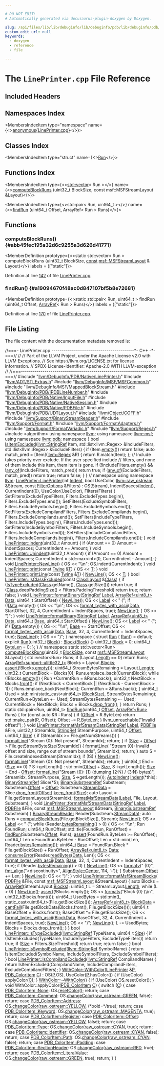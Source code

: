 ```yaml
---

# DO NOT EDIT!
# Automatically generated via docusaurus-plugin-doxygen by Doxygen.

slug: /api/files/lib/lib/debuginfo/lib/debuginfo/pdb/lib/debuginfo/pdb/native/lineprinter-cpp
custom_edit_url: null
keywords:
  - doxygen
  - reference
  - file

---
```





# The `LinePrinter.cpp` File Reference

<DoxygenPage pluginConfig={pluginConfig}>



## Included Headers

<IncludesList>
<IncludesListItem
  filePath="llvm/DebugInfo/PDB/Native/LinePrinter.h"
  permalink="/docs/api/files/include/include/llvm/include/llvm/debuginfo/include/llvm/debuginfo/pdb/include/llvm/debuginfo/pdb/native/lineprinter-h"
  isLocal="true" />
<IncludesListItem
  filePath="llvm/ADT/STLExtras.h"
  permalink="/docs/api/files/include/include/llvm/include/llvm/adt/stlextras-h"
  isLocal="true" />
<IncludesListItem
  filePath="llvm/DebugInfo/MSF/MSFCommon.h"
  permalink="/docs/api/files/include/include/llvm/include/llvm/debuginfo/include/llvm/debuginfo/msf/msfcommon-h"
  isLocal="true" />
<IncludesListItem
  filePath="llvm/DebugInfo/MSF/MappedBlockStream.h"
  permalink="/docs/api/files/include/include/llvm/include/llvm/debuginfo/include/llvm/debuginfo/msf/mappedblockstream-h"
  isLocal="true" />
<IncludesListItem
  filePath="llvm/DebugInfo/PDB/IPDBLineNumber.h"
  permalink="/docs/api/files/include/include/llvm/include/llvm/debuginfo/include/llvm/debuginfo/pdb/ipdblinenumber-h"
  isLocal="true" />
<IncludesListItem
  filePath="llvm/DebugInfo/PDB/Native/InputFile.h"
  permalink="/docs/api/files/include/include/llvm/include/llvm/debuginfo/include/llvm/debuginfo/pdb/include/llvm/debuginfo/pdb/native/inputfile-h"
  isLocal="true" />
<IncludesListItem
  filePath="llvm/DebugInfo/PDB/Native/NativeSession.h"
  permalink="/docs/api/files/include/include/llvm/include/llvm/debuginfo/include/llvm/debuginfo/pdb/include/llvm/debuginfo/pdb/native/nativesession-h"
  isLocal="true" />
<IncludesListItem
  filePath="llvm/DebugInfo/PDB/Native/PDBFile.h"
  permalink="/docs/api/files/include/include/llvm/include/llvm/debuginfo/include/llvm/debuginfo/pdb/include/llvm/debuginfo/pdb/native/pdbfile-h"
  isLocal="true" />
<IncludesListItem
  filePath="llvm/DebugInfo/PDB/UDTLayout.h"
  permalink="/docs/api/files/include/include/llvm/include/llvm/debuginfo/include/llvm/debuginfo/pdb/udtlayout-h"
  isLocal="true" />
<IncludesListItem
  filePath="llvm/Object/COFF.h"
  permalink="/docs/api/files/include/include/llvm/include/llvm/object/coff-h"
  isLocal="true" />
<IncludesListItem
  filePath="llvm/Support/BinaryStreamReader.h"
  permalink="/docs/api/files/include/include/llvm/include/llvm/support/binarystreamreader-h"
  isLocal="true" />
<IncludesListItem
  filePath="llvm/Support/Format.h"
  permalink="/docs/api/files/include/include/llvm/include/llvm/support/format-h"
  isLocal="true" />
<IncludesListItem
  filePath="llvm/Support/FormatAdapters.h"
  permalink="/docs/api/files/include/include/llvm/include/llvm/support/formatadapters-h"
  isLocal="true" />
<IncludesListItem
  filePath="llvm/Support/FormatVariadic.h"
  permalink="/docs/api/files/include/include/llvm/include/llvm/support/formatvariadic-h"
  isLocal="true" />
<IncludesListItem
  filePath="llvm/Support/Regex.h"
  permalink="/docs/api/files/include/include/llvm/include/llvm/support/regex-h"
  isLocal="true" />
<IncludesListItem
  filePath="algorithm"
  permalink=""
  isLocal="false" />
</IncludesList>

## Namespaces Index

<MembersIndex>

<MembersIndexItem
  type="namespace"
  name={<><a href="/docs/api/namespaces/anonymous-lineprinter-cpp-">anonymous&#123;LinePrinter.cpp&#125;</a></>}>
</MembersIndexItem>

</MembersIndex>

## Classes Index

<MembersIndex>

<MembersIndexItem
  type="struct"
  name={<><a href="/docs/api/structs/anonymous-namespace-lineprinter-cpp-/run">Run</a></>}>
</MembersIndexItem>

</MembersIndex>

## Functions Index

<MembersIndex>

<MembersIndexItem
  type={<><a href="/docs/api/files/lib/lib/target/lib/target/amdgpu/amdgpupromotealloca-cpp/#ac760e37eba1d852d0a28011a1a0ce05f">std::vector</a>&lt; Run &gt;</>}
  name={<><a href="#abb45fec195a32d6c9255a3d626d41771">computeBlockRuns</a> (uint32&#95;t BlockSize, const msf::MSFStreamLayout &amp;Layout)</>}>
</MembersIndexItem>

<MembersIndexItem
  type={<>std::pair&lt; Run, uint64&#95;t &gt;</>}
  name={<><a href="#a19094670f48ac0d847107bf5b8e72681">findRun</a> (uint64&#95;t Offset, ArrayRef&lt; Run &gt; Runs)</>}>
</MembersIndexItem>

</MembersIndex>


<SectionDefinition>

## Functions

### computeBlockRuns() {#abb45fec195a32d6c9255a3d626d41771}

<MemberDefinition
  prototype={<>static std::vector&lt; Run &gt; computeBlockRuns (uint32&#95;t BlockSize, <a href="/docs/api/files/lib/lib/target/lib/target/aarch64/aarch64promoteconstant-cpp/#a90f8350fecae261c25be85d38b451bff">const</a> <a href="/docs/api/classes/llvm/msf/msfstreamlayout">msf::MSFStreamLayout</a> &amp; Layout)</>}
  labels = {["static"]}>

Definition at line <a href="#l00142">142</a> of file <a href="/docs/api/files/lib/lib/debuginfo/lib/debuginfo/pdb/lib/debuginfo/pdb/native/lineprinter-cpp">LinePrinter.cpp</a>.
</MemberDefinition>

### findRun() {#a19094670f48ac0d847107bf5b8e72681}

<MemberDefinition
  prototype={<>static std::pair&lt; Run, uint64&#95;t &gt; findRun (uint64&#95;t Offset, <a href="/docs/api/classes/llvm/arrayref">ArrayRef</a>&lt; Run &gt; Runs)</>}
  labels = {["static"]}>

Definition at line <a href="#l00170">170</a> of file <a href="/docs/api/files/lib/lib/debuginfo/lib/debuginfo/pdb/lib/debuginfo/pdb/native/lineprinter-cpp">LinePrinter.cpp</a>.
</MemberDefinition>

</SectionDefinition>

## File Listing

The file content with the documentation metadata removed is:

<ProgramListing>

<Link id="l00001" /><CodeLine lineNumber="1"><Highlight kind="comment">//===- LinePrinter.cpp ------------------------------------------&#42;- C++ -&#42;-===//</Highlight><Highlight kind="normal"></Highlight></CodeLine>
<Link id="l00002" /><CodeLine lineNumber="2"><Highlight kind="normal"></Highlight><Highlight kind="comment">//</Highlight><Highlight kind="normal"></Highlight></CodeLine>
<Link id="l00003" /><CodeLine lineNumber="3"><Highlight kind="normal"></Highlight><Highlight kind="comment">// Part of the LLVM Project, under the Apache License v2.0 with LLVM Exceptions.</Highlight><Highlight kind="normal"></Highlight></CodeLine>
<Link id="l00004" /><CodeLine lineNumber="4"><Highlight kind="normal"></Highlight><Highlight kind="comment">// See https://llvm.org/LICENSE.txt for license information.</Highlight><Highlight kind="normal"></Highlight></CodeLine>
<Link id="l00005" /><CodeLine lineNumber="5"><Highlight kind="normal"></Highlight><Highlight kind="comment">// SPDX-License-Identifier: Apache-2.0 WITH LLVM-exception</Highlight><Highlight kind="normal"></Highlight></CodeLine>
<Link id="l00006" /><CodeLine lineNumber="6"><Highlight kind="normal"></Highlight><Highlight kind="comment">//</Highlight><Highlight kind="normal"></Highlight></CodeLine>
<Link id="l00007" /><CodeLine lineNumber="7"><Highlight kind="normal"></Highlight><Highlight kind="comment">//===----------------------------------------------------------------------===//</Highlight><Highlight kind="normal"></Highlight></CodeLine>
<Link id="l00008" /><CodeLine lineNumber="8"><Highlight kind="normal"></Highlight></CodeLine>
<Link id="l00009" /><CodeLine lineNumber="9"><Highlight kind="normal"></Highlight><Highlight kind="preprocessor">#include &quot;<a href="/docs/api/files/include/include/llvm/include/llvm/debuginfo/include/llvm/debuginfo/pdb/include/llvm/debuginfo/pdb/native/lineprinter-h">llvm/DebugInfo/PDB/Native/LinePrinter.h</a>&quot;</Highlight><Highlight kind="normal"></Highlight></CodeLine>
<Link id="l00010" /><CodeLine lineNumber="10"><Highlight kind="normal"></Highlight></CodeLine>
<Link id="l00011" /><CodeLine lineNumber="11"><Highlight kind="normal"></Highlight><Highlight kind="preprocessor">#include &quot;<a href="/docs/api/files/include/include/llvm/include/llvm/adt/stlextras-h">llvm/ADT/STLExtras.h</a>&quot;</Highlight><Highlight kind="normal"></Highlight></CodeLine>
<Link id="l00012" /><CodeLine lineNumber="12"><Highlight kind="normal"></Highlight><Highlight kind="preprocessor">#include &quot;<a href="/docs/api/files/include/include/llvm/include/llvm/debuginfo/include/llvm/debuginfo/msf/msfcommon-h">llvm/DebugInfo/MSF/MSFCommon.h</a>&quot;</Highlight><Highlight kind="normal"></Highlight></CodeLine>
<Link id="l00013" /><CodeLine lineNumber="13"><Highlight kind="normal"></Highlight><Highlight kind="preprocessor">#include &quot;<a href="/docs/api/files/include/include/llvm/include/llvm/debuginfo/include/llvm/debuginfo/msf/mappedblockstream-h">llvm/DebugInfo/MSF/MappedBlockStream.h</a>&quot;</Highlight><Highlight kind="normal"></Highlight></CodeLine>
<Link id="l00014" /><CodeLine lineNumber="14"><Highlight kind="normal"></Highlight><Highlight kind="preprocessor">#include &quot;<a href="/docs/api/files/include/include/llvm/include/llvm/debuginfo/include/llvm/debuginfo/pdb/ipdblinenumber-h">llvm/DebugInfo/PDB/IPDBLineNumber.h</a>&quot;</Highlight><Highlight kind="normal"></Highlight></CodeLine>
<Link id="l00015" /><CodeLine lineNumber="15"><Highlight kind="normal"></Highlight><Highlight kind="preprocessor">#include &quot;<a href="/docs/api/files/include/include/llvm/include/llvm/debuginfo/include/llvm/debuginfo/pdb/include/llvm/debuginfo/pdb/native/inputfile-h">llvm/DebugInfo/PDB/Native/InputFile.h</a>&quot;</Highlight><Highlight kind="normal"></Highlight></CodeLine>
<Link id="l00016" /><CodeLine lineNumber="16"><Highlight kind="normal"></Highlight><Highlight kind="preprocessor">#include &quot;<a href="/docs/api/files/include/include/llvm/include/llvm/debuginfo/include/llvm/debuginfo/pdb/include/llvm/debuginfo/pdb/native/nativesession-h">llvm/DebugInfo/PDB/Native/NativeSession.h</a>&quot;</Highlight><Highlight kind="normal"></Highlight></CodeLine>
<Link id="l00017" /><CodeLine lineNumber="17"><Highlight kind="normal"></Highlight><Highlight kind="preprocessor">#include &quot;<a href="/docs/api/files/include/include/llvm/include/llvm/debuginfo/include/llvm/debuginfo/pdb/include/llvm/debuginfo/pdb/native/pdbfile-h">llvm/DebugInfo/PDB/Native/PDBFile.h</a>&quot;</Highlight><Highlight kind="normal"></Highlight></CodeLine>
<Link id="l00018" /><CodeLine lineNumber="18"><Highlight kind="normal"></Highlight><Highlight kind="preprocessor">#include &quot;<a href="/docs/api/files/include/include/llvm/include/llvm/debuginfo/include/llvm/debuginfo/pdb/udtlayout-h">llvm/DebugInfo/PDB/UDTLayout.h</a>&quot;</Highlight><Highlight kind="normal"></Highlight></CodeLine>
<Link id="l00019" /><CodeLine lineNumber="19"><Highlight kind="normal"></Highlight><Highlight kind="preprocessor">#include &quot;<a href="/docs/api/files/include/include/llvm/include/llvm/object/coff-h">llvm/Object/COFF.h</a>&quot;</Highlight><Highlight kind="normal"></Highlight></CodeLine>
<Link id="l00020" /><CodeLine lineNumber="20"><Highlight kind="normal"></Highlight><Highlight kind="preprocessor">#include &quot;<a href="/docs/api/files/include/include/llvm/include/llvm/support/binarystreamreader-h">llvm/Support/BinaryStreamReader.h</a>&quot;</Highlight><Highlight kind="normal"></Highlight></CodeLine>
<Link id="l00021" /><CodeLine lineNumber="21"><Highlight kind="normal"></Highlight><Highlight kind="preprocessor">#include &quot;<a href="/docs/api/files/include/include/llvm/include/llvm/support/format-h">llvm/Support/Format.h</a>&quot;</Highlight><Highlight kind="normal"></Highlight></CodeLine>
<Link id="l00022" /><CodeLine lineNumber="22"><Highlight kind="normal"></Highlight><Highlight kind="preprocessor">#include &quot;<a href="/docs/api/files/include/include/llvm/include/llvm/support/formatadapters-h">llvm/Support/FormatAdapters.h</a>&quot;</Highlight><Highlight kind="normal"></Highlight></CodeLine>
<Link id="l00023" /><CodeLine lineNumber="23"><Highlight kind="normal"></Highlight><Highlight kind="preprocessor">#include &quot;<a href="/docs/api/files/include/include/llvm/include/llvm/support/formatvariadic-h">llvm/Support/FormatVariadic.h</a>&quot;</Highlight><Highlight kind="normal"></Highlight></CodeLine>
<Link id="l00024" /><CodeLine lineNumber="24"><Highlight kind="normal"></Highlight><Highlight kind="preprocessor">#include &quot;<a href="/docs/api/files/include/include/llvm/include/llvm/support/regex-h">llvm/Support/Regex.h</a>&quot;</Highlight><Highlight kind="normal"></Highlight></CodeLine>
<Link id="l00025" /><CodeLine lineNumber="25"><Highlight kind="normal"></Highlight></CodeLine>
<Link id="l00026" /><CodeLine lineNumber="26"><Highlight kind="normal"></Highlight><Highlight kind="preprocessor">#include &lt;algorithm&gt;</Highlight><Highlight kind="normal"></Highlight></CodeLine>
<Link id="l00027" /><CodeLine lineNumber="27"><Highlight kind="normal"></Highlight></CodeLine>
<Link id="l00028" /><CodeLine lineNumber="28"><Highlight kind="normal"></Highlight><Highlight kind="keyword">using namespace </Highlight><Highlight kind="normal"><a href="/docs/api/namespaces/llvm">llvm</a>;</Highlight></CodeLine>
<Link id="l00029" /><CodeLine lineNumber="29"><Highlight kind="normal"></Highlight><Highlight kind="keyword">using namespace </Highlight><Highlight kind="normal"><a href="/docs/api/namespaces/llvm/msf">llvm::msf</a>;</Highlight></CodeLine>
<Link id="l00030" /><CodeLine lineNumber="30"><Highlight kind="normal"></Highlight><Highlight kind="keyword">using namespace </Highlight><Highlight kind="normal"><a href="/docs/api/namespaces/llvm/pdb">llvm::pdb</a>;</Highlight></CodeLine>
<Link id="l00031" /><CodeLine lineNumber="31"><Highlight kind="normal"></Highlight></CodeLine>
<Link id="l00032" /><CodeLine lineNumber="32" lineLink="/docs/api/namespaces/anonymous-lineprinter-cpp-"><Highlight kind="normal"></Highlight><Highlight kind="keyword">namespace </Highlight><Highlight kind="normal">&#123;</Highlight></CodeLine>
<Link id="l00033" /><CodeLine lineNumber="33" lineLink="/docs/api/namespaces/anonymous-lineprinter-cpp-/#af2120c452b8889478d5a51d200a14bef"><Highlight kind="normal"></Highlight><Highlight kind="keywordtype">bool</Highlight><Highlight kind="normal"> <a href="/docs/api/namespaces/anonymous-lineprinter-cpp-/#af2120c452b8889478d5a51d200a14bef">IsItemExcluded</a>(<a href="/docs/api/classes/llvm/stringref">llvm::StringRef</a> Item,</Highlight></CodeLine>
<Link id="l00034" /><CodeLine lineNumber="34"><Highlight kind="normal">                    std::list&lt;llvm::Regex&gt; &amp;IncludeFilters,</Highlight></CodeLine>
<Link id="l00035" /><CodeLine lineNumber="35"><Highlight kind="normal">                    std::list&lt;llvm::Regex&gt; &amp;ExcludeFilters) &#123;</Highlight></CodeLine>
<Link id="l00036" /><CodeLine lineNumber="36"><Highlight kind="normal">  </Highlight><Highlight kind="keywordflow">if</Highlight><Highlight kind="normal"> (Item.<a href="/docs/api/classes/llvm/stringref/#a2dc80c585ad5882da8cae7b5968f7e74">empty</a>())</Highlight></CodeLine>
<Link id="l00037" /><CodeLine lineNumber="37"><Highlight kind="normal">    </Highlight><Highlight kind="keywordflow">return</Highlight><Highlight kind="normal"> </Highlight><Highlight kind="keyword">false</Highlight><Highlight kind="normal">;</Highlight></CodeLine>
<Link id="l00038" /><CodeLine lineNumber="38"><Highlight kind="normal"></Highlight></CodeLine>
<Link id="l00039" /><CodeLine lineNumber="39"><Highlight kind="normal">  </Highlight><Highlight kind="keyword">auto</Highlight><Highlight kind="normal"> match&#95;pred = &#91;Item&#93;(<a href="/docs/api/classes/llvm/regex">llvm::Regex</a> &amp;R) &#123; </Highlight><Highlight kind="keywordflow">return</Highlight><Highlight kind="normal"> R.match(Item); &#125;;</Highlight></CodeLine>
<Link id="l00040" /><CodeLine lineNumber="40"><Highlight kind="normal"></Highlight></CodeLine>
<Link id="l00041" /><CodeLine lineNumber="41"><Highlight kind="normal">  </Highlight><Highlight kind="comment">// Include takes priority over exclude.  If the user specified include</Highlight><Highlight kind="normal"></Highlight></CodeLine>
<Link id="l00042" /><CodeLine lineNumber="42"><Highlight kind="normal">  </Highlight><Highlight kind="comment">// filters, and none of them include this item, them item is gone.</Highlight><Highlight kind="normal"></Highlight></CodeLine>
<Link id="l00043" /><CodeLine lineNumber="43"><Highlight kind="normal">  </Highlight><Highlight kind="keywordflow">if</Highlight><Highlight kind="normal"> (!IncludeFilters.empty() &amp;&amp; !<a href="/docs/api/namespaces/llvm/#a61d13d6824ec46c31260a4fd0997eda0">any&#95;of</a>(IncludeFilters, match&#95;pred))</Highlight></CodeLine>
<Link id="l00044" /><CodeLine lineNumber="44"><Highlight kind="normal">    </Highlight><Highlight kind="keywordflow">return</Highlight><Highlight kind="normal"> </Highlight><Highlight kind="keyword">true</Highlight><Highlight kind="normal">;</Highlight></CodeLine>
<Link id="l00045" /><CodeLine lineNumber="45"><Highlight kind="normal"></Highlight></CodeLine>
<Link id="l00046" /><CodeLine lineNumber="46"><Highlight kind="normal">  </Highlight><Highlight kind="keywordflow">if</Highlight><Highlight kind="normal"> (<a href="/docs/api/namespaces/llvm/#a61d13d6824ec46c31260a4fd0997eda0">any&#95;of</a>(ExcludeFilters, match&#95;pred))</Highlight></CodeLine>
<Link id="l00047" /><CodeLine lineNumber="47"><Highlight kind="normal">    </Highlight><Highlight kind="keywordflow">return</Highlight><Highlight kind="normal"> </Highlight><Highlight kind="keyword">true</Highlight><Highlight kind="normal">;</Highlight></CodeLine>
<Link id="l00048" /><CodeLine lineNumber="48"><Highlight kind="normal"></Highlight></CodeLine>
<Link id="l00049" /><CodeLine lineNumber="49"><Highlight kind="normal">  </Highlight><Highlight kind="keywordflow">return</Highlight><Highlight kind="normal"> </Highlight><Highlight kind="keyword">false</Highlight><Highlight kind="normal">;</Highlight></CodeLine>
<Link id="l00050" /><CodeLine lineNumber="50"><Highlight kind="normal">&#125;</Highlight></CodeLine>
<Link id="l00051" /><CodeLine lineNumber="51"><Highlight kind="normal">&#125; </Highlight><Highlight kind="comment">// namespace</Highlight><Highlight kind="normal"></Highlight></CodeLine>
<Link id="l00052" /><CodeLine lineNumber="52"><Highlight kind="normal"></Highlight></CodeLine>
<Link id="l00053" /><CodeLine lineNumber="53"><Highlight kind="normal"></Highlight><Highlight kind="keyword">using namespace </Highlight><Highlight kind="normal"><a href="/docs/api/namespaces/llvm">llvm</a>;</Highlight></CodeLine>
<Link id="l00054" /><CodeLine lineNumber="54"><Highlight kind="normal"></Highlight></CodeLine>
<Link id="l00055" /><CodeLine lineNumber="55" lineLink="/docs/api/classes/llvm/pdb/lineprinter/#abe1f3d6f97dc0b1e90301a5cf1efbfa0"><Highlight kind="normal"><a href="/docs/api/classes/llvm/pdb/lineprinter/#abe1f3d6f97dc0b1e90301a5cf1efbfa0">LinePrinter::LinePrinter</a>(</Highlight><Highlight kind="keywordtype">int</Highlight><Highlight kind="normal"> <a href="/docs/api/classes/llvm/pdb/lineprinter/#aff65b72d93ef36f0804f334f97a07cc8">Indent</a>, </Highlight><Highlight kind="keywordtype">bool</Highlight><Highlight kind="normal"> UseColor, <a href="/docs/api/classes/llvm/raw-ostream">llvm::raw&#95;ostream</a> &amp;Stream,</Highlight></CodeLine>
<Link id="l00056" /><CodeLine lineNumber="56"><Highlight kind="normal">                         </Highlight><Highlight kind="keyword">const</Highlight><Highlight kind="normal"> <a href="/docs/api/structs/filteroptions">FilterOptions</a> &amp;Filters)</Highlight></CodeLine>
<Link id="l00057" /><CodeLine lineNumber="57"><Highlight kind="normal">    : OS(Stream), IndentSpaces(<a href="/docs/api/classes/llvm/pdb/lineprinter/#aff65b72d93ef36f0804f334f97a07cc8">Indent</a>), CurrentIndent(0), UseColor(UseColor),</Highlight></CodeLine>
<Link id="l00058" /><CodeLine lineNumber="58"><Highlight kind="normal">      Filters(Filters) &#123;</Highlight></CodeLine>
<Link id="l00059" /><CodeLine lineNumber="59"><Highlight kind="normal">  SetFilters(ExcludeTypeFilters, Filters.ExcludeTypes.begin(),</Highlight></CodeLine>
<Link id="l00060" /><CodeLine lineNumber="60"><Highlight kind="normal">             Filters.ExcludeTypes.end());</Highlight></CodeLine>
<Link id="l00061" /><CodeLine lineNumber="61"><Highlight kind="normal">  SetFilters(ExcludeSymbolFilters, Filters.ExcludeSymbols.begin(),</Highlight></CodeLine>
<Link id="l00062" /><CodeLine lineNumber="62"><Highlight kind="normal">             Filters.ExcludeSymbols.end());</Highlight></CodeLine>
<Link id="l00063" /><CodeLine lineNumber="63"><Highlight kind="normal">  SetFilters(ExcludeCompilandFilters, Filters.ExcludeCompilands.begin(),</Highlight></CodeLine>
<Link id="l00064" /><CodeLine lineNumber="64"><Highlight kind="normal">             Filters.ExcludeCompilands.end());</Highlight></CodeLine>
<Link id="l00065" /><CodeLine lineNumber="65"><Highlight kind="normal"></Highlight></CodeLine>
<Link id="l00066" /><CodeLine lineNumber="66"><Highlight kind="normal">  SetFilters(IncludeTypeFilters, Filters.IncludeTypes.begin(),</Highlight></CodeLine>
<Link id="l00067" /><CodeLine lineNumber="67"><Highlight kind="normal">             Filters.IncludeTypes.end());</Highlight></CodeLine>
<Link id="l00068" /><CodeLine lineNumber="68"><Highlight kind="normal">  SetFilters(IncludeSymbolFilters, Filters.IncludeSymbols.begin(),</Highlight></CodeLine>
<Link id="l00069" /><CodeLine lineNumber="69"><Highlight kind="normal">             Filters.IncludeSymbols.end());</Highlight></CodeLine>
<Link id="l00070" /><CodeLine lineNumber="70"><Highlight kind="normal">  SetFilters(IncludeCompilandFilters, Filters.IncludeCompilands.begin(),</Highlight></CodeLine>
<Link id="l00071" /><CodeLine lineNumber="71"><Highlight kind="normal">             Filters.IncludeCompilands.end());</Highlight></CodeLine>
<Link id="l00072" /><CodeLine lineNumber="72"><Highlight kind="normal">&#125;</Highlight></CodeLine>
<Link id="l00073" /><CodeLine lineNumber="73"><Highlight kind="normal"></Highlight></CodeLine>
<Link id="l00074" /><CodeLine lineNumber="74" lineLink="/docs/api/classes/llvm/pdb/lineprinter/#aff65b72d93ef36f0804f334f97a07cc8"><Highlight kind="normal"></Highlight><Highlight kind="keywordtype">void</Highlight><Highlight kind="normal"> <a href="/docs/api/classes/llvm/pdb/lineprinter/#aff65b72d93ef36f0804f334f97a07cc8">LinePrinter::Indent</a>(uint32&#95;t Amount) &#123;</Highlight></CodeLine>
<Link id="l00075" /><CodeLine lineNumber="75"><Highlight kind="normal">  </Highlight><Highlight kind="keywordflow">if</Highlight><Highlight kind="normal"> (Amount == 0)</Highlight></CodeLine>
<Link id="l00076" /><CodeLine lineNumber="76"><Highlight kind="normal">    Amount = IndentSpaces;</Highlight></CodeLine>
<Link id="l00077" /><CodeLine lineNumber="77"><Highlight kind="normal">  CurrentIndent += Amount;</Highlight></CodeLine>
<Link id="l00078" /><CodeLine lineNumber="78"><Highlight kind="normal">&#125;</Highlight></CodeLine>
<Link id="l00079" /><CodeLine lineNumber="79"><Highlight kind="normal"></Highlight></CodeLine>
<Link id="l00080" /><CodeLine lineNumber="80" lineLink="/docs/api/classes/llvm/pdb/lineprinter/#a4f169af210cc9ef09bfdbf912ff84d3f"><Highlight kind="normal"></Highlight><Highlight kind="keywordtype">void</Highlight><Highlight kind="normal"> <a href="/docs/api/classes/llvm/pdb/lineprinter/#a4f169af210cc9ef09bfdbf912ff84d3f">LinePrinter::Unindent</a>(uint32&#95;t Amount) &#123;</Highlight></CodeLine>
<Link id="l00081" /><CodeLine lineNumber="81"><Highlight kind="normal">  </Highlight><Highlight kind="keywordflow">if</Highlight><Highlight kind="normal"> (Amount == 0)</Highlight></CodeLine>
<Link id="l00082" /><CodeLine lineNumber="82"><Highlight kind="normal">    Amount = IndentSpaces;</Highlight></CodeLine>
<Link id="l00083" /><CodeLine lineNumber="83"><Highlight kind="normal">  CurrentIndent = std::max&lt;int&gt;(0, CurrentIndent - Amount);</Highlight></CodeLine>
<Link id="l00084" /><CodeLine lineNumber="84"><Highlight kind="normal">&#125;</Highlight></CodeLine>
<Link id="l00085" /><CodeLine lineNumber="85"><Highlight kind="normal"></Highlight></CodeLine>
<Link id="l00086" /><CodeLine lineNumber="86" lineLink="/docs/api/classes/llvm/pdb/lineprinter/#a52b2321c96e1591015daa0ea9caec53a"><Highlight kind="normal"></Highlight><Highlight kind="keywordtype">void</Highlight><Highlight kind="normal"> <a href="/docs/api/classes/llvm/pdb/lineprinter/#a52b2321c96e1591015daa0ea9caec53a">LinePrinter::NewLine</a>() &#123;</Highlight></CodeLine>
<Link id="l00087" /><CodeLine lineNumber="87"><Highlight kind="normal">  OS &lt;&lt; </Highlight><Highlight kind="stringliteral">&quot;\\n&quot;</Highlight><Highlight kind="normal">;</Highlight></CodeLine>
<Link id="l00088" /><CodeLine lineNumber="88"><Highlight kind="normal">  OS.indent(CurrentIndent);</Highlight></CodeLine>
<Link id="l00089" /><CodeLine lineNumber="89"><Highlight kind="normal">&#125;</Highlight></CodeLine>
<Link id="l00090" /><CodeLine lineNumber="90"><Highlight kind="normal"></Highlight></CodeLine>
<Link id="l00091" /><CodeLine lineNumber="91" lineLink="/docs/api/classes/llvm/pdb/lineprinter/#a06a3f5b644b5e169772cfa7a8ec7a027"><Highlight kind="normal"></Highlight><Highlight kind="keywordtype">void</Highlight><Highlight kind="normal"> <a href="/docs/api/classes/llvm/pdb/lineprinter/#a06a3f5b644b5e169772cfa7a8ec7a027">LinePrinter::print</a>(</Highlight><Highlight kind="keyword">const</Highlight><Highlight kind="normal"> <a href="/docs/api/classes/llvm/twine">Twine</a> &amp;<a href="/docs/api/files/lib/lib/target/lib/target/mips/mips16isellowering-cpp/#a0acb682b8260ab1c60b918599864e2e5">T</a>) &#123; OS &lt;&lt; <a href="/docs/api/files/lib/lib/target/lib/target/mips/mips16isellowering-cpp/#a0acb682b8260ab1c60b918599864e2e5">T</a>; &#125;</Highlight></CodeLine>
<Link id="l00092" /><CodeLine lineNumber="92"><Highlight kind="normal"></Highlight></CodeLine>
<Link id="l00093" /><CodeLine lineNumber="93" lineLink="/docs/api/classes/llvm/pdb/lineprinter/#a2b215cbbcaae2066e937d906983ce3dd"><Highlight kind="normal"></Highlight><Highlight kind="keywordtype">void</Highlight><Highlight kind="normal"> <a href="/docs/api/classes/llvm/pdb/lineprinter/#a2b215cbbcaae2066e937d906983ce3dd">LinePrinter::printLine</a>(</Highlight><Highlight kind="keyword">const</Highlight><Highlight kind="normal"> <a href="/docs/api/classes/llvm/twine">Twine</a> &amp;<a href="/docs/api/files/lib/lib/target/lib/target/mips/mips16isellowering-cpp/#a0acb682b8260ab1c60b918599864e2e5">T</a>) &#123;</Highlight></CodeLine>
<Link id="l00094" /><CodeLine lineNumber="94"><Highlight kind="normal">  <a href="/docs/api/classes/llvm/pdb/lineprinter/#a52b2321c96e1591015daa0ea9caec53a">NewLine</a>();</Highlight></CodeLine>
<Link id="l00095" /><CodeLine lineNumber="95"><Highlight kind="normal">  OS &lt;&lt; <a href="/docs/api/files/lib/lib/target/lib/target/mips/mips16isellowering-cpp/#a0acb682b8260ab1c60b918599864e2e5">T</a>;</Highlight></CodeLine>
<Link id="l00096" /><CodeLine lineNumber="96"><Highlight kind="normal">&#125;</Highlight></CodeLine>
<Link id="l00097" /><CodeLine lineNumber="97"><Highlight kind="normal"></Highlight></CodeLine>
<Link id="l00098" /><CodeLine lineNumber="98" lineLink="/docs/api/classes/llvm/pdb/lineprinter/#af680bb028891c0032e9f153be42c2f19"><Highlight kind="normal"></Highlight><Highlight kind="keywordtype">bool</Highlight><Highlight kind="normal"> <a href="/docs/api/classes/llvm/pdb/lineprinter/#af680bb028891c0032e9f153be42c2f19">LinePrinter::IsClassExcluded</a>(</Highlight><Highlight kind="keyword">const</Highlight><Highlight kind="normal"> <a href="/docs/api/classes/llvm/pdb/classlayout">ClassLayout</a> &amp;<a href="/docs/api/namespaces/llvm/pdb/#a2ffaff61a965c84730991ba39b8fde85a9bd81329febf6efe22788e03ddeaf0af">Class</a>) &#123;</Highlight></CodeLine>
<Link id="l00099" /><CodeLine lineNumber="99"><Highlight kind="normal">  </Highlight><Highlight kind="keywordflow">if</Highlight><Highlight kind="normal"> (<a href="/docs/api/classes/llvm/pdb/lineprinter/#ae40a6397c6bed882e028468e6b6676f9">IsTypeExcluded</a>(<a href="/docs/api/namespaces/llvm/pdb/#a2ffaff61a965c84730991ba39b8fde85a9bd81329febf6efe22788e03ddeaf0af">Class</a>.getName(), <a href="/docs/api/namespaces/llvm/pdb/#a2ffaff61a965c84730991ba39b8fde85a9bd81329febf6efe22788e03ddeaf0af">Class</a>.getSize()))</Highlight></CodeLine>
<Link id="l00100" /><CodeLine lineNumber="100"><Highlight kind="normal">    </Highlight><Highlight kind="keywordflow">return</Highlight><Highlight kind="normal"> </Highlight><Highlight kind="keyword">true</Highlight><Highlight kind="normal">;</Highlight></CodeLine>
<Link id="l00101" /><CodeLine lineNumber="101"><Highlight kind="normal">  </Highlight><Highlight kind="keywordflow">if</Highlight><Highlight kind="normal"> (<a href="/docs/api/namespaces/llvm/pdb/#a2ffaff61a965c84730991ba39b8fde85a9bd81329febf6efe22788e03ddeaf0af">Class</a>.deepPaddingSize() &lt; Filters.PaddingThreshold)</Highlight></CodeLine>
<Link id="l00102" /><CodeLine lineNumber="102"><Highlight kind="normal">    </Highlight><Highlight kind="keywordflow">return</Highlight><Highlight kind="normal"> </Highlight><Highlight kind="keyword">true</Highlight><Highlight kind="normal">;</Highlight></CodeLine>
<Link id="l00103" /><CodeLine lineNumber="103"><Highlight kind="normal">  </Highlight><Highlight kind="keywordflow">return</Highlight><Highlight kind="normal"> </Highlight><Highlight kind="keyword">false</Highlight><Highlight kind="normal">;</Highlight></CodeLine>
<Link id="l00104" /><CodeLine lineNumber="104"><Highlight kind="normal">&#125;</Highlight></CodeLine>
<Link id="l00105" /><CodeLine lineNumber="105"><Highlight kind="normal"></Highlight></CodeLine>
<Link id="l00106" /><CodeLine lineNumber="106" lineLink="/docs/api/classes/llvm/pdb/lineprinter/#adae521bf88b566975bea915d1b62a4b0"><Highlight kind="normal"></Highlight><Highlight kind="keywordtype">void</Highlight><Highlight kind="normal"> <a href="/docs/api/classes/llvm/pdb/lineprinter/#adae521bf88b566975bea915d1b62a4b0">LinePrinter::formatBinary</a>(<a href="/docs/api/classes/llvm/stringref">StringRef</a> <a href="/docs/api/namespaces/llvm/pdb/#a33e853ec74d48b1340d1d4bae772d30bab021df6aac4654c454f46c77646e745f">Label</a>, <a href="/docs/api/classes/llvm/arrayref">ArrayRef&lt;uint8&#95;t&gt;</a> <a href="/docs/api/namespaces/llvm/pdb/#a33e853ec74d48b1340d1d4bae772d30baf6068daa29dbb05a7ead1e3b5a48bbee">Data</a>,</Highlight></CodeLine>
<Link id="l00107" /><CodeLine lineNumber="107"><Highlight kind="normal">                               uint64&#95;t StartOffset) &#123;</Highlight></CodeLine>
<Link id="l00108" /><CodeLine lineNumber="108"><Highlight kind="normal">  <a href="/docs/api/classes/llvm/pdb/lineprinter/#a52b2321c96e1591015daa0ea9caec53a">NewLine</a>();</Highlight></CodeLine>
<Link id="l00109" /><CodeLine lineNumber="109"><Highlight kind="normal">  OS &lt;&lt; <a href="/docs/api/namespaces/llvm/pdb/#a33e853ec74d48b1340d1d4bae772d30bab021df6aac4654c454f46c77646e745f">Label</a> &lt;&lt; </Highlight><Highlight kind="stringliteral">&quot; (&quot;</Highlight><Highlight kind="normal">;</Highlight></CodeLine>
<Link id="l00110" /><CodeLine lineNumber="110"><Highlight kind="normal">  </Highlight><Highlight kind="keywordflow">if</Highlight><Highlight kind="normal"> (!<a href="/docs/api/namespaces/llvm/pdb/#a33e853ec74d48b1340d1d4bae772d30baf6068daa29dbb05a7ead1e3b5a48bbee">Data</a>.empty()) &#123;</Highlight></CodeLine>
<Link id="l00111" /><CodeLine lineNumber="111"><Highlight kind="normal">    OS &lt;&lt; </Highlight><Highlight kind="stringliteral">&quot;\\n&quot;</Highlight><Highlight kind="normal">;</Highlight></CodeLine>
<Link id="l00112" /><CodeLine lineNumber="112"><Highlight kind="normal">    OS &lt;&lt; <a href="/docs/api/namespaces/llvm/#aa317bd986283c199a9b3625dc625afc0">format&#95;bytes&#95;with&#95;ascii</a>(<a href="/docs/api/namespaces/llvm/pdb/#a33e853ec74d48b1340d1d4bae772d30baf6068daa29dbb05a7ead1e3b5a48bbee">Data</a>, StartOffset, 32, 4,</Highlight></CodeLine>
<Link id="l00113" /><CodeLine lineNumber="113"><Highlight kind="normal">                                  CurrentIndent + IndentSpaces, </Highlight><Highlight kind="keyword">true</Highlight><Highlight kind="normal">);</Highlight></CodeLine>
<Link id="l00114" /><CodeLine lineNumber="114"><Highlight kind="normal">    <a href="/docs/api/classes/llvm/pdb/lineprinter/#a52b2321c96e1591015daa0ea9caec53a">NewLine</a>();</Highlight></CodeLine>
<Link id="l00115" /><CodeLine lineNumber="115"><Highlight kind="normal">  &#125;</Highlight></CodeLine>
<Link id="l00116" /><CodeLine lineNumber="116"><Highlight kind="normal">  OS &lt;&lt; </Highlight><Highlight kind="stringliteral">&quot;)&quot;</Highlight><Highlight kind="normal">;</Highlight></CodeLine>
<Link id="l00117" /><CodeLine lineNumber="117"><Highlight kind="normal">&#125;</Highlight></CodeLine>
<Link id="l00118" /><CodeLine lineNumber="118"><Highlight kind="normal"></Highlight></CodeLine>
<Link id="l00119" /><CodeLine lineNumber="119" lineLink="/docs/api/classes/llvm/pdb/lineprinter/#ab4705575ddfca9321fb04a83dd534f21"><Highlight kind="normal"></Highlight><Highlight kind="keywordtype">void</Highlight><Highlight kind="normal"> <a href="/docs/api/classes/llvm/pdb/lineprinter/#adae521bf88b566975bea915d1b62a4b0">LinePrinter::formatBinary</a>(<a href="/docs/api/classes/llvm/stringref">StringRef</a> <a href="/docs/api/namespaces/llvm/pdb/#a33e853ec74d48b1340d1d4bae772d30bab021df6aac4654c454f46c77646e745f">Label</a>, <a href="/docs/api/classes/llvm/arrayref">ArrayRef&lt;uint8&#95;t&gt;</a> <a href="/docs/api/namespaces/llvm/pdb/#a33e853ec74d48b1340d1d4bae772d30baf6068daa29dbb05a7ead1e3b5a48bbee">Data</a>,</Highlight></CodeLine>
<Link id="l00120" /><CodeLine lineNumber="120"><Highlight kind="normal">                               uint64&#95;t <a href="/docs/api/namespaces/llvm/sampleprof/#a702f69807459cc25db5754a5f179d3fcaf6fbeb8fa9f451468611536b00878d41">Base</a>, uint64&#95;t StartOffset) &#123;</Highlight></CodeLine>
<Link id="l00121" /><CodeLine lineNumber="121"><Highlight kind="normal">  <a href="/docs/api/classes/llvm/pdb/lineprinter/#a52b2321c96e1591015daa0ea9caec53a">NewLine</a>();</Highlight></CodeLine>
<Link id="l00122" /><CodeLine lineNumber="122"><Highlight kind="normal">  OS &lt;&lt; <a href="/docs/api/namespaces/llvm/pdb/#a33e853ec74d48b1340d1d4bae772d30bab021df6aac4654c454f46c77646e745f">Label</a> &lt;&lt; </Highlight><Highlight kind="stringliteral">&quot; (&quot;</Highlight><Highlight kind="normal">;</Highlight></CodeLine>
<Link id="l00123" /><CodeLine lineNumber="123"><Highlight kind="normal">  </Highlight><Highlight kind="keywordflow">if</Highlight><Highlight kind="normal"> (!<a href="/docs/api/namespaces/llvm/pdb/#a33e853ec74d48b1340d1d4bae772d30baf6068daa29dbb05a7ead1e3b5a48bbee">Data</a>.empty()) &#123;</Highlight></CodeLine>
<Link id="l00124" /><CodeLine lineNumber="124"><Highlight kind="normal">    OS &lt;&lt; </Highlight><Highlight kind="stringliteral">&quot;\\n&quot;</Highlight><Highlight kind="normal">;</Highlight></CodeLine>
<Link id="l00125" /><CodeLine lineNumber="125"><Highlight kind="normal">    <a href="/docs/api/namespaces/llvm/sampleprof/#a702f69807459cc25db5754a5f179d3fcaf6fbeb8fa9f451468611536b00878d41">Base</a> += StartOffset;</Highlight></CodeLine>
<Link id="l00126" /><CodeLine lineNumber="126"><Highlight kind="normal">    OS &lt;&lt; <a href="/docs/api/namespaces/llvm/#aa317bd986283c199a9b3625dc625afc0">format&#95;bytes&#95;with&#95;ascii</a>(<a href="/docs/api/namespaces/llvm/pdb/#a33e853ec74d48b1340d1d4bae772d30baf6068daa29dbb05a7ead1e3b5a48bbee">Data</a>, <a href="/docs/api/namespaces/llvm/sampleprof/#a702f69807459cc25db5754a5f179d3fcaf6fbeb8fa9f451468611536b00878d41">Base</a>, 32, 4,</Highlight></CodeLine>
<Link id="l00127" /><CodeLine lineNumber="127"><Highlight kind="normal">                                  CurrentIndent + IndentSpaces, </Highlight><Highlight kind="keyword">true</Highlight><Highlight kind="normal">);</Highlight></CodeLine>
<Link id="l00128" /><CodeLine lineNumber="128"><Highlight kind="normal">    <a href="/docs/api/classes/llvm/pdb/lineprinter/#a52b2321c96e1591015daa0ea9caec53a">NewLine</a>();</Highlight></CodeLine>
<Link id="l00129" /><CodeLine lineNumber="129"><Highlight kind="normal">  &#125;</Highlight></CodeLine>
<Link id="l00130" /><CodeLine lineNumber="130"><Highlight kind="normal">  OS &lt;&lt; </Highlight><Highlight kind="stringliteral">&quot;)&quot;</Highlight><Highlight kind="normal">;</Highlight></CodeLine>
<Link id="l00131" /><CodeLine lineNumber="131"><Highlight kind="normal">&#125;</Highlight></CodeLine>
<Link id="l00132" /><CodeLine lineNumber="132"><Highlight kind="normal"></Highlight></CodeLine>
<Link id="l00133" /><CodeLine lineNumber="133"><Highlight kind="normal"></Highlight><Highlight kind="keyword">namespace </Highlight><Highlight kind="normal">&#123;</Highlight></CodeLine>
<Link id="l00134" /><CodeLine lineNumber="134" lineLink="/docs/api/structs/anonymous-namespace-lineprinter-cpp-/run"><Highlight kind="normal"></Highlight><Highlight kind="keyword">struct </Highlight><Highlight kind="normal"><a href="/docs/api/structs/anonymous-namespace-lineprinter-cpp-/run/#adfa1decc84d520a0f3bd14c9e0718afa">Run</a> &#123;</Highlight></CodeLine>
<Link id="l00135" /><CodeLine lineNumber="135" lineLink="/docs/api/structs/anonymous-namespace-lineprinter-cpp-/run/#adfa1decc84d520a0f3bd14c9e0718afa"><Highlight kind="normal">  <a href="/docs/api/structs/anonymous-namespace-lineprinter-cpp-/run/#adfa1decc84d520a0f3bd14c9e0718afa">Run</a>() = </Highlight><Highlight kind="keywordflow">default</Highlight><Highlight kind="normal">;</Highlight></CodeLine>
<Link id="l00136" /><CodeLine lineNumber="136" lineLink="/docs/api/structs/anonymous-namespace-lineprinter-cpp-/run/#aafbbd04757e87f074359c9788536e0d4"><Highlight kind="normal">  </Highlight><Highlight kind="keyword">explicit</Highlight><Highlight kind="normal"> <a href="/docs/api/structs/anonymous-namespace-lineprinter-cpp-/run/#aafbbd04757e87f074359c9788536e0d4">Run</a>(uint32&#95;t <a href="/docs/api/structs/anonymous-namespace-lineprinter-cpp-/run/#a5147573e3f0f6a5e6dc8646cc22c2de4">Block</a>) : <a href="/docs/api/structs/anonymous-namespace-lineprinter-cpp-/run/#a5147573e3f0f6a5e6dc8646cc22c2de4">Block</a>(<a href="/docs/api/structs/anonymous-namespace-lineprinter-cpp-/run/#a5147573e3f0f6a5e6dc8646cc22c2de4">Block</a>) &#123;&#125;</Highlight></CodeLine>
<Link id="l00137" /><CodeLine lineNumber="137" lineLink="/docs/api/structs/anonymous-namespace-lineprinter-cpp-/run/#a5147573e3f0f6a5e6dc8646cc22c2de4"><Highlight kind="normal">  uint32&#95;t <a href="/docs/api/structs/anonymous-namespace-lineprinter-cpp-/run/#a5147573e3f0f6a5e6dc8646cc22c2de4">Block</a> = 0;</Highlight></CodeLine>
<Link id="l00138" /><CodeLine lineNumber="138" lineLink="/docs/api/structs/anonymous-namespace-lineprinter-cpp-/run/#ae8eac81eaa223c3461ad3ce68622d308"><Highlight kind="normal">  uint64&#95;t <a href="/docs/api/structs/anonymous-namespace-lineprinter-cpp-/run/#ae8eac81eaa223c3461ad3ce68622d308">ByteLen</a> = 0;</Highlight></CodeLine>
<Link id="l00139" /><CodeLine lineNumber="139"><Highlight kind="normal">&#125;;</Highlight></CodeLine>
<Link id="l00140" /><CodeLine lineNumber="140"><Highlight kind="normal">&#125; </Highlight><Highlight kind="comment">// namespace</Highlight><Highlight kind="normal"></Highlight></CodeLine>
<Link id="l00141" /><CodeLine lineNumber="141"><Highlight kind="normal"></Highlight></CodeLine>
<Link id="l00142" /><CodeLine lineNumber="142" lineLink="#abb45fec195a32d6c9255a3d626d41771"><Highlight kind="normal"></Highlight><Highlight kind="keyword">static</Highlight><Highlight kind="normal"> std::vector&lt;Run&gt; <a href="#abb45fec195a32d6c9255a3d626d41771">computeBlockRuns</a>(uint32&#95;t <a href="/docs/api/files/lib/lib/support/tarwriter-cpp/#aac035f4156e2604bfa42ba22c17b83ee">BlockSize</a>,</Highlight></CodeLine>
<Link id="l00143" /><CodeLine lineNumber="143"><Highlight kind="normal">                                         </Highlight><Highlight kind="keyword">const</Highlight><Highlight kind="normal"> <a href="/docs/api/classes/llvm/msf/msfstreamlayout">msf::MSFStreamLayout</a> &amp;Layout) &#123;</Highlight></CodeLine>
<Link id="l00144" /><CodeLine lineNumber="144"><Highlight kind="normal">  std::vector&lt;Run&gt; Runs;</Highlight></CodeLine>
<Link id="l00145" /><CodeLine lineNumber="145"><Highlight kind="normal">  </Highlight><Highlight kind="keywordflow">if</Highlight><Highlight kind="normal"> (Layout.<a href="/docs/api/classes/llvm/msf/msfstreamlayout/#a84f5daa710f9284284e3137fe3d93280">Length</a> == 0)</Highlight></CodeLine>
<Link id="l00146" /><CodeLine lineNumber="146"><Highlight kind="normal">    </Highlight><Highlight kind="keywordflow">return</Highlight><Highlight kind="normal"> Runs;</Highlight></CodeLine>
<Link id="l00147" /><CodeLine lineNumber="147"><Highlight kind="normal"></Highlight></CodeLine>
<Link id="l00148" /><CodeLine lineNumber="148"><Highlight kind="normal">  <a href="/docs/api/classes/llvm/arrayref">ArrayRef&lt;support::ulittle32&#95;t&gt;</a> Blocks = Layout.<a href="/docs/api/classes/llvm/msf/msfstreamlayout/#a8ff01bfb0db5e159e59ecb411d020342">Blocks</a>;</Highlight></CodeLine>
<Link id="l00149" /><CodeLine lineNumber="149"><Highlight kind="normal">  <a href="/docs/api/files/lib/lib/target/lib/target/amdgpu/silowercontrolflow-cpp/#a4868c5d81c5ccc98c47aeab6244346a0">assert</a>(!Blocks.<a href="/docs/api/classes/llvm/arrayref/#ac835b8735b1b2faec0efdca236e37d94">empty</a>());</Highlight></CodeLine>
<Link id="l00150" /><CodeLine lineNumber="150"><Highlight kind="normal">  uint64&#95;t StreamBytesRemaining = Layout.<a href="/docs/api/classes/llvm/msf/msfstreamlayout/#a84f5daa710f9284284e3137fe3d93280">Length</a>;</Highlight></CodeLine>
<Link id="l00151" /><CodeLine lineNumber="151"><Highlight kind="normal">  uint32&#95;t CurrentBlock = Blocks&#91;0&#93;;</Highlight></CodeLine>
<Link id="l00152" /><CodeLine lineNumber="152"><Highlight kind="normal">  Runs.emplace&#95;back(CurrentBlock);</Highlight></CodeLine>
<Link id="l00153" /><CodeLine lineNumber="153"><Highlight kind="normal">  </Highlight><Highlight kind="keywordflow">while</Highlight><Highlight kind="normal"> (!Blocks.<a href="/docs/api/classes/llvm/arrayref/#ac835b8735b1b2faec0efdca236e37d94">empty</a>()) &#123;</Highlight></CodeLine>
<Link id="l00154" /><CodeLine lineNumber="154"><Highlight kind="normal">    Run &#42;CurrentRun = &amp;Runs.back();</Highlight></CodeLine>
<Link id="l00155" /><CodeLine lineNumber="155"><Highlight kind="normal">    uint32&#95;t NextBlock = Blocks.<a href="/docs/api/classes/llvm/arrayref/#a721fc555cb3d8dc2a1a680dcc2ce69b2">front</a>();</Highlight></CodeLine>
<Link id="l00156" /><CodeLine lineNumber="156"><Highlight kind="normal">    </Highlight><Highlight kind="keywordflow">if</Highlight><Highlight kind="normal"> (NextBlock &lt; CurrentBlock || (NextBlock - CurrentBlock &gt; 1)) &#123;</Highlight></CodeLine>
<Link id="l00157" /><CodeLine lineNumber="157"><Highlight kind="normal">      Runs.emplace&#95;back(NextBlock);</Highlight></CodeLine>
<Link id="l00158" /><CodeLine lineNumber="158"><Highlight kind="normal">      CurrentRun = &amp;Runs.back();</Highlight></CodeLine>
<Link id="l00159" /><CodeLine lineNumber="159"><Highlight kind="normal">    &#125;</Highlight></CodeLine>
<Link id="l00160" /><CodeLine lineNumber="160"><Highlight kind="normal">    uint64&#95;t Used =</Highlight></CodeLine>
<Link id="l00161" /><CodeLine lineNumber="161"><Highlight kind="normal">        std::min(</Highlight><Highlight kind="keyword">static&#95;cast&lt;</Highlight><Highlight kind="normal">uint64&#95;t</Highlight><Highlight kind="keyword">&gt;</Highlight><Highlight kind="normal">(<a href="/docs/api/files/lib/lib/support/tarwriter-cpp/#aac035f4156e2604bfa42ba22c17b83ee">BlockSize</a>), StreamBytesRemaining);</Highlight></CodeLine>
<Link id="l00162" /><CodeLine lineNumber="162"><Highlight kind="normal">    CurrentRun-&gt;ByteLen += Used;</Highlight></CodeLine>
<Link id="l00163" /><CodeLine lineNumber="163"><Highlight kind="normal">    StreamBytesRemaining -= Used;</Highlight></CodeLine>
<Link id="l00164" /><CodeLine lineNumber="164"><Highlight kind="normal">    CurrentBlock = NextBlock;</Highlight></CodeLine>
<Link id="l00165" /><CodeLine lineNumber="165"><Highlight kind="normal">    Blocks = Blocks.<a href="/docs/api/classes/llvm/arrayref/#a55089293ebaccd683a82d97170041376">drop&#95;front</a>();</Highlight></CodeLine>
<Link id="l00166" /><CodeLine lineNumber="166"><Highlight kind="normal">  &#125;</Highlight></CodeLine>
<Link id="l00167" /><CodeLine lineNumber="167"><Highlight kind="normal">  </Highlight><Highlight kind="keywordflow">return</Highlight><Highlight kind="normal"> Runs;</Highlight></CodeLine>
<Link id="l00168" /><CodeLine lineNumber="168"><Highlight kind="normal">&#125;</Highlight></CodeLine>
<Link id="l00169" /><CodeLine lineNumber="169"><Highlight kind="normal"></Highlight></CodeLine>
<Link id="l00170" /><CodeLine lineNumber="170" lineLink="#a19094670f48ac0d847107bf5b8e72681"><Highlight kind="normal"></Highlight><Highlight kind="keyword">static</Highlight><Highlight kind="normal"> std::pair&lt;Run, uint64&#95;t&gt; <a href="#a19094670f48ac0d847107bf5b8e72681">findRun</a>(uint64&#95;t <a href="/docs/api/namespaces/llvm/#a05f5b9a11bdcc5feba62899f95dcf878a3134224cba2545bc57954d3b072aebb4">Offset</a>, <a href="/docs/api/classes/llvm/arrayref">ArrayRef&lt;Run&gt;</a> Runs) &#123;</Highlight></CodeLine>
<Link id="l00171" /><CodeLine lineNumber="171"><Highlight kind="normal">  </Highlight><Highlight kind="keywordflow">for</Highlight><Highlight kind="normal"> (</Highlight><Highlight kind="keyword">const</Highlight><Highlight kind="normal"> </Highlight><Highlight kind="keyword">auto</Highlight><Highlight kind="normal"> &amp;R : Runs) &#123;</Highlight></CodeLine>
<Link id="l00172" /><CodeLine lineNumber="172"><Highlight kind="normal">    </Highlight><Highlight kind="keywordflow">if</Highlight><Highlight kind="normal"> (<a href="/docs/api/namespaces/llvm/#a05f5b9a11bdcc5feba62899f95dcf878a3134224cba2545bc57954d3b072aebb4">Offset</a> &lt; R.ByteLen)</Highlight></CodeLine>
<Link id="l00173" /><CodeLine lineNumber="173"><Highlight kind="normal">      </Highlight><Highlight kind="keywordflow">return</Highlight><Highlight kind="normal"> std::make&#95;pair(R, <a href="/docs/api/namespaces/llvm/#a05f5b9a11bdcc5feba62899f95dcf878a3134224cba2545bc57954d3b072aebb4">Offset</a>);</Highlight></CodeLine>
<Link id="l00174" /><CodeLine lineNumber="174"><Highlight kind="normal">    <a href="/docs/api/namespaces/llvm/#a05f5b9a11bdcc5feba62899f95dcf878a3134224cba2545bc57954d3b072aebb4">Offset</a> -= R.ByteLen;</Highlight></CodeLine>
<Link id="l00175" /><CodeLine lineNumber="175"><Highlight kind="normal">  &#125;</Highlight></CodeLine>
<Link id="l00176" /><CodeLine lineNumber="176"><Highlight kind="normal">  <a href="/docs/api/files/include/include/llvm/include/llvm/support/errorhandling-h/#ace243f5c25697a1107cce46626b3dc94">llvm&#95;unreachable</a>(</Highlight><Highlight kind="stringliteral">&quot;Invalid offset!&quot;</Highlight><Highlight kind="normal">);</Highlight></CodeLine>
<Link id="l00177" /><CodeLine lineNumber="177"><Highlight kind="normal">&#125;</Highlight></CodeLine>
<Link id="l00178" /><CodeLine lineNumber="178"><Highlight kind="normal"></Highlight></CodeLine>
<Link id="l00179" /><CodeLine lineNumber="179" lineLink="/docs/api/classes/llvm/pdb/lineprinter/#a6060a150c1da2417e904c7ce98eb1297"><Highlight kind="normal"></Highlight><Highlight kind="keywordtype">void</Highlight><Highlight kind="normal"> <a href="/docs/api/classes/llvm/pdb/lineprinter/#a6060a150c1da2417e904c7ce98eb1297">LinePrinter::formatMsfStreamData</a>(<a href="/docs/api/classes/llvm/stringref">StringRef</a> <a href="/docs/api/namespaces/llvm/pdb/#a33e853ec74d48b1340d1d4bae772d30bab021df6aac4654c454f46c77646e745f">Label</a>, <a href="/docs/api/classes/llvm/pdb/pdbfile">PDBFile</a> &amp;File,</Highlight></CodeLine>
<Link id="l00180" /><CodeLine lineNumber="180"><Highlight kind="normal">                                      uint32&#95;t StreamIdx,</Highlight></CodeLine>
<Link id="l00181" /><CodeLine lineNumber="181"><Highlight kind="normal">                                      <a href="/docs/api/classes/llvm/stringref">StringRef</a> StreamPurpose, uint64&#95;t <a href="/docs/api/namespaces/llvm/pdb/#ac10322dc19a928c2dbb83ec9689dc23cadfd0a82c4bf37b1e90b690a22a20692e">Offset</a>,</Highlight></CodeLine>
<Link id="l00182" /><CodeLine lineNumber="182"><Highlight kind="normal">                                      uint64&#95;t <a href="/docs/api/files/lib/lib/analysis/inlineorder-cpp/#a7ee6f0cb51c3b9056199e9a0001fe8c3a6f6cb72d544962fa333e2e34ce64f719">Size</a>) &#123;</Highlight></CodeLine>
<Link id="l00183" /><CodeLine lineNumber="183"><Highlight kind="normal">  </Highlight><Highlight kind="keywordflow">if</Highlight><Highlight kind="normal"> (StreamIdx &gt;= File.getNumStreams()) &#123;</Highlight></CodeLine>
<Link id="l00184" /><CodeLine lineNumber="184"><Highlight kind="normal">    <a href="/docs/api/classes/llvm/pdb/lineprinter/#ad5b00a8bd5cb91805f8cb436a71851ce">formatLine</a>(</Highlight><Highlight kind="stringliteral">&quot;Stream &#123;0&#125;: Not present&quot;</Highlight><Highlight kind="normal">, StreamIdx);</Highlight></CodeLine>
<Link id="l00185" /><CodeLine lineNumber="185"><Highlight kind="normal">    </Highlight><Highlight kind="keywordflow">return</Highlight><Highlight kind="normal">;</Highlight></CodeLine>
<Link id="l00186" /><CodeLine lineNumber="186"><Highlight kind="normal">  &#125;</Highlight></CodeLine>
<Link id="l00187" /><CodeLine lineNumber="187"><Highlight kind="normal">  </Highlight><Highlight kind="keywordflow">if</Highlight><Highlight kind="normal"> (<a href="/docs/api/files/lib/lib/analysis/inlineorder-cpp/#a7ee6f0cb51c3b9056199e9a0001fe8c3a6f6cb72d544962fa333e2e34ce64f719">Size</a> + <a href="/docs/api/namespaces/llvm/pdb/#ac10322dc19a928c2dbb83ec9689dc23cadfd0a82c4bf37b1e90b690a22a20692e">Offset</a> &gt; File.getStreamByteSize(StreamIdx)) &#123;</Highlight></CodeLine>
<Link id="l00188" /><CodeLine lineNumber="188"><Highlight kind="normal">    <a href="/docs/api/classes/llvm/pdb/lineprinter/#ad5b00a8bd5cb91805f8cb436a71851ce">formatLine</a>(</Highlight></CodeLine>
<Link id="l00189" /><CodeLine lineNumber="189"><Highlight kind="normal">        </Highlight><Highlight kind="stringliteral">&quot;Stream &#123;0&#125;: Invalid offset and size, range out of stream bounds&quot;</Highlight><Highlight kind="normal">,</Highlight></CodeLine>
<Link id="l00190" /><CodeLine lineNumber="190"><Highlight kind="normal">        StreamIdx);</Highlight></CodeLine>
<Link id="l00191" /><CodeLine lineNumber="191"><Highlight kind="normal">    </Highlight><Highlight kind="keywordflow">return</Highlight><Highlight kind="normal">;</Highlight></CodeLine>
<Link id="l00192" /><CodeLine lineNumber="192"><Highlight kind="normal">  &#125;</Highlight></CodeLine>
<Link id="l00193" /><CodeLine lineNumber="193"><Highlight kind="normal"></Highlight></CodeLine>
<Link id="l00194" /><CodeLine lineNumber="194"><Highlight kind="normal">  </Highlight><Highlight kind="keyword">auto</Highlight><Highlight kind="normal"> S = File.createIndexedStream(StreamIdx);</Highlight></CodeLine>
<Link id="l00195" /><CodeLine lineNumber="195"><Highlight kind="normal">  </Highlight><Highlight kind="keywordflow">if</Highlight><Highlight kind="normal"> (!S) &#123;</Highlight></CodeLine>
<Link id="l00196" /><CodeLine lineNumber="196"><Highlight kind="normal">    <a href="/docs/api/classes/llvm/pdb/lineprinter/#a52b2321c96e1591015daa0ea9caec53a">NewLine</a>();</Highlight></CodeLine>
<Link id="l00197" /><CodeLine lineNumber="197"><Highlight kind="normal">    <a href="/docs/api/classes/llvm/pdb/lineprinter/#ad5b00a8bd5cb91805f8cb436a71851ce">formatLine</a>(</Highlight><Highlight kind="stringliteral">&quot;Stream &#123;0&#125;: Not present&quot;</Highlight><Highlight kind="normal">, StreamIdx);</Highlight></CodeLine>
<Link id="l00198" /><CodeLine lineNumber="198"><Highlight kind="normal">    </Highlight><Highlight kind="keywordflow">return</Highlight><Highlight kind="normal">;</Highlight></CodeLine>
<Link id="l00199" /><CodeLine lineNumber="199"><Highlight kind="normal">  &#125;</Highlight></CodeLine>
<Link id="l00200" /><CodeLine lineNumber="200"><Highlight kind="normal"></Highlight></CodeLine>
<Link id="l00201" /><CodeLine lineNumber="201"><Highlight kind="normal">  uint64&#95;t End =</Highlight></CodeLine>
<Link id="l00202" /><CodeLine lineNumber="202"><Highlight kind="normal">      (<a href="/docs/api/files/lib/lib/analysis/inlineorder-cpp/#a7ee6f0cb51c3b9056199e9a0001fe8c3a6f6cb72d544962fa333e2e34ce64f719">Size</a> == 0) ? S-&gt;getLength() : std::min(<a href="/docs/api/namespaces/llvm/pdb/#ac10322dc19a928c2dbb83ec9689dc23cadfd0a82c4bf37b1e90b690a22a20692e">Offset</a> + <a href="/docs/api/files/lib/lib/analysis/inlineorder-cpp/#a7ee6f0cb51c3b9056199e9a0001fe8c3a6f6cb72d544962fa333e2e34ce64f719">Size</a>, S-&gt;getLength());</Highlight></CodeLine>
<Link id="l00203" /><CodeLine lineNumber="203"><Highlight kind="normal">  <a href="/docs/api/files/lib/lib/analysis/inlineorder-cpp/#a7ee6f0cb51c3b9056199e9a0001fe8c3a6f6cb72d544962fa333e2e34ce64f719">Size</a> = End - <a href="/docs/api/namespaces/llvm/pdb/#ac10322dc19a928c2dbb83ec9689dc23cadfd0a82c4bf37b1e90b690a22a20692e">Offset</a>;</Highlight></CodeLine>
<Link id="l00204" /><CodeLine lineNumber="204"><Highlight kind="normal"></Highlight></CodeLine>
<Link id="l00205" /><CodeLine lineNumber="205"><Highlight kind="normal">  <a href="/docs/api/classes/llvm/pdb/lineprinter/#ad5b00a8bd5cb91805f8cb436a71851ce">formatLine</a>(</Highlight><Highlight kind="stringliteral">&quot;Stream &#123;0&#125;: &#123;1&#125; (dumping &#123;2:N&#125; / &#123;3:N&#125; bytes)&quot;</Highlight><Highlight kind="normal">, StreamIdx,</Highlight></CodeLine>
<Link id="l00206" /><CodeLine lineNumber="206"><Highlight kind="normal">             StreamPurpose, <a href="/docs/api/files/lib/lib/analysis/inlineorder-cpp/#a7ee6f0cb51c3b9056199e9a0001fe8c3a6f6cb72d544962fa333e2e34ce64f719">Size</a>, S-&gt;getLength());</Highlight></CodeLine>
<Link id="l00207" /><CodeLine lineNumber="207"><Highlight kind="normal">  <a href="/docs/api/structs/llvm/pdb/autoindent">AutoIndent</a> <a href="/docs/api/classes/llvm/pdb/lineprinter/#aff65b72d93ef36f0804f334f97a07cc8">Indent</a>(&#42;</Highlight><Highlight kind="keyword">this</Highlight><Highlight kind="normal">);</Highlight></CodeLine>
<Link id="l00208" /><CodeLine lineNumber="208"><Highlight kind="normal">  <a href="/docs/api/classes/llvm/binarystreamref">BinaryStreamRef</a> Slice(&#42;S);</Highlight></CodeLine>
<Link id="l00209" /><CodeLine lineNumber="209"><Highlight kind="normal">  <a href="/docs/api/structs/llvm/binarysubstreamref">BinarySubstreamRef</a> Substream;</Highlight></CodeLine>
<Link id="l00210" /><CodeLine lineNumber="210"><Highlight kind="normal">  Substream.<a href="/docs/api/structs/llvm/binarysubstreamref/#a1a76f93d0ed241960268594a52faf9f0">Offset</a> = <a href="/docs/api/namespaces/llvm/pdb/#ac10322dc19a928c2dbb83ec9689dc23cadfd0a82c4bf37b1e90b690a22a20692e">Offset</a>;</Highlight></CodeLine>
<Link id="l00211" /><CodeLine lineNumber="211"><Highlight kind="normal">  Substream.<a href="/docs/api/structs/llvm/binarysubstreamref/#ad1f1c066ed5746fba7a6c07552c84713">StreamData</a> = Slice.<a href="/docs/api/classes/llvm/binarystreamrefbase/#a4232f2228987b39430e8d7a6b48d8188">drop&#95;front</a>(<a href="/docs/api/namespaces/llvm/pdb/#ac10322dc19a928c2dbb83ec9689dc23cadfd0a82c4bf37b1e90b690a22a20692e">Offset</a>).<a href="/docs/api/classes/llvm/binarystreamrefbase/#ae8bb4476ed76bffa9f15addd0f98a34a">keep&#95;front</a>(<a href="/docs/api/files/lib/lib/analysis/inlineorder-cpp/#a7ee6f0cb51c3b9056199e9a0001fe8c3a6f6cb72d544962fa333e2e34ce64f719">Size</a>);</Highlight></CodeLine>
<Link id="l00212" /><CodeLine lineNumber="212"><Highlight kind="normal"></Highlight></CodeLine>
<Link id="l00213" /><CodeLine lineNumber="213"><Highlight kind="normal">  </Highlight><Highlight kind="keyword">auto</Highlight><Highlight kind="normal"> Layout = File.getStreamLayout(StreamIdx);</Highlight></CodeLine>
<Link id="l00214" /><CodeLine lineNumber="214"><Highlight kind="normal">  <a href="/docs/api/classes/llvm/pdb/lineprinter/#a6060a150c1da2417e904c7ce98eb1297">formatMsfStreamData</a>(<a href="/docs/api/namespaces/llvm/pdb/#a33e853ec74d48b1340d1d4bae772d30bab021df6aac4654c454f46c77646e745f">Label</a>, File, Layout, Substream);</Highlight></CodeLine>
<Link id="l00215" /><CodeLine lineNumber="215"><Highlight kind="normal">&#125;</Highlight></CodeLine>
<Link id="l00216" /><CodeLine lineNumber="216"><Highlight kind="normal"></Highlight></CodeLine>
<Link id="l00217" /><CodeLine lineNumber="217" lineLink="/docs/api/classes/llvm/pdb/lineprinter/#a37bafcfeb658e650c7c5841e0badc421"><Highlight kind="normal"></Highlight><Highlight kind="keywordtype">void</Highlight><Highlight kind="normal"> <a href="/docs/api/classes/llvm/pdb/lineprinter/#a6060a150c1da2417e904c7ce98eb1297">LinePrinter::formatMsfStreamData</a>(<a href="/docs/api/classes/llvm/stringref">StringRef</a> <a href="/docs/api/namespaces/llvm/pdb/#a33e853ec74d48b1340d1d4bae772d30bab021df6aac4654c454f46c77646e745f">Label</a>, <a href="/docs/api/classes/llvm/pdb/pdbfile">PDBFile</a> &amp;File,</Highlight></CodeLine>
<Link id="l00218" /><CodeLine lineNumber="218"><Highlight kind="normal">                                      </Highlight><Highlight kind="keyword">const</Highlight><Highlight kind="normal"> <a href="/docs/api/classes/llvm/msf/msfstreamlayout">msf::MSFStreamLayout</a> &amp;Stream,</Highlight></CodeLine>
<Link id="l00219" /><CodeLine lineNumber="219"><Highlight kind="normal">                                      <a href="/docs/api/structs/llvm/binarysubstreamref">BinarySubstreamRef</a> Substream) &#123;</Highlight></CodeLine>
<Link id="l00220" /><CodeLine lineNumber="220"><Highlight kind="normal">  <a href="/docs/api/classes/llvm/binarystreamreader">BinaryStreamReader</a> Reader(Substream.<a href="/docs/api/structs/llvm/binarysubstreamref/#ad1f1c066ed5746fba7a6c07552c84713">StreamData</a>);</Highlight></CodeLine>
<Link id="l00221" /><CodeLine lineNumber="221"><Highlight kind="normal"></Highlight></CodeLine>
<Link id="l00222" /><CodeLine lineNumber="222"><Highlight kind="normal">  </Highlight><Highlight kind="keyword">auto</Highlight><Highlight kind="normal"> Runs = <a href="#abb45fec195a32d6c9255a3d626d41771">computeBlockRuns</a>(File.getBlockSize(), Stream);</Highlight></CodeLine>
<Link id="l00223" /><CodeLine lineNumber="223"><Highlight kind="normal"></Highlight></CodeLine>
<Link id="l00224" /><CodeLine lineNumber="224"><Highlight kind="normal">  <a href="/docs/api/classes/llvm/pdb/lineprinter/#a52b2321c96e1591015daa0ea9caec53a">NewLine</a>();</Highlight></CodeLine>
<Link id="l00225" /><CodeLine lineNumber="225"><Highlight kind="normal">  OS &lt;&lt; <a href="/docs/api/namespaces/llvm/pdb/#a33e853ec74d48b1340d1d4bae772d30bab021df6aac4654c454f46c77646e745f">Label</a> &lt;&lt; </Highlight><Highlight kind="stringliteral">&quot; (&quot;</Highlight><Highlight kind="normal">;</Highlight></CodeLine>
<Link id="l00226" /><CodeLine lineNumber="226"><Highlight kind="normal">  </Highlight><Highlight kind="keywordflow">while</Highlight><Highlight kind="normal"> (Reader.<a href="/docs/api/classes/llvm/binarystreamreader/#a81b49f753bf7db44da6cf4b0fc59b76e">bytesRemaining</a>() &gt; 0) &#123;</Highlight></CodeLine>
<Link id="l00227" /><CodeLine lineNumber="227"><Highlight kind="normal">    OS &lt;&lt; </Highlight><Highlight kind="stringliteral">&quot;\\n&quot;</Highlight><Highlight kind="normal">;</Highlight></CodeLine>
<Link id="l00228" /><CodeLine lineNumber="228"><Highlight kind="normal"></Highlight></CodeLine>
<Link id="l00229" /><CodeLine lineNumber="229"><Highlight kind="normal">    Run FoundRun;</Highlight></CodeLine>
<Link id="l00230" /><CodeLine lineNumber="230"><Highlight kind="normal">    uint64&#95;t RunOffset;</Highlight></CodeLine>
<Link id="l00231" /><CodeLine lineNumber="231"><Highlight kind="normal">    std::tie(FoundRun, RunOffset) = <a href="#a19094670f48ac0d847107bf5b8e72681">findRun</a>(Substream.<a href="/docs/api/structs/llvm/binarysubstreamref/#a1a76f93d0ed241960268594a52faf9f0">Offset</a>, Runs);</Highlight></CodeLine>
<Link id="l00232" /><CodeLine lineNumber="232"><Highlight kind="normal">    <a href="/docs/api/files/lib/lib/target/lib/target/amdgpu/silowercontrolflow-cpp/#a4868c5d81c5ccc98c47aeab6244346a0">assert</a>(FoundRun.ByteLen &gt;= RunOffset);</Highlight></CodeLine>
<Link id="l00233" /><CodeLine lineNumber="233"><Highlight kind="normal">    uint64&#95;t Len = FoundRun.ByteLen - RunOffset;</Highlight></CodeLine>
<Link id="l00234" /><CodeLine lineNumber="234"><Highlight kind="normal">    Len = std::min(Len, Reader.<a href="/docs/api/classes/llvm/binarystreamreader/#a81b49f753bf7db44da6cf4b0fc59b76e">bytesRemaining</a>());</Highlight></CodeLine>
<Link id="l00235" /><CodeLine lineNumber="235"><Highlight kind="normal">    uint64&#95;t <a href="/docs/api/namespaces/llvm/sampleprof/#a702f69807459cc25db5754a5f179d3fcaf6fbeb8fa9f451468611536b00878d41">Base</a> = FoundRun.Block &#42; File.getBlockSize() + RunOffset;</Highlight></CodeLine>
<Link id="l00236" /><CodeLine lineNumber="236"><Highlight kind="normal">    <a href="/docs/api/classes/llvm/arrayref">ArrayRef&lt;uint8&#95;t&gt;</a> <a href="/docs/api/namespaces/llvm/pdb/#a33e853ec74d48b1340d1d4bae772d30baf6068daa29dbb05a7ead1e3b5a48bbee">Data</a>;</Highlight></CodeLine>
<Link id="l00237" /><CodeLine lineNumber="237"><Highlight kind="normal">    <a href="/docs/api/namespaces/llvm/#aee0e70be66536b9ef7b65ae2e5a45959">consumeError</a>(Reader.<a href="/docs/api/classes/llvm/binarystreamreader/#a2d56063bcd6039c9372e485e609cf692">readBytes</a>(<a href="/docs/api/namespaces/llvm/pdb/#a33e853ec74d48b1340d1d4bae772d30baf6068daa29dbb05a7ead1e3b5a48bbee">Data</a>, Len));</Highlight></CodeLine>
<Link id="l00238" /><CodeLine lineNumber="238"><Highlight kind="normal">    OS &lt;&lt; <a href="/docs/api/namespaces/llvm/#aa317bd986283c199a9b3625dc625afc0">format&#95;bytes&#95;with&#95;ascii</a>(<a href="/docs/api/namespaces/llvm/pdb/#a33e853ec74d48b1340d1d4bae772d30baf6068daa29dbb05a7ead1e3b5a48bbee">Data</a>, <a href="/docs/api/namespaces/llvm/sampleprof/#a702f69807459cc25db5754a5f179d3fcaf6fbeb8fa9f451468611536b00878d41">Base</a>, 32, 4,</Highlight></CodeLine>
<Link id="l00239" /><CodeLine lineNumber="239"><Highlight kind="normal">                                  CurrentIndent + IndentSpaces, </Highlight><Highlight kind="keyword">true</Highlight><Highlight kind="normal">);</Highlight></CodeLine>
<Link id="l00240" /><CodeLine lineNumber="240"><Highlight kind="normal">    </Highlight><Highlight kind="keywordflow">if</Highlight><Highlight kind="normal"> (Reader.<a href="/docs/api/classes/llvm/binarystreamreader/#a81b49f753bf7db44da6cf4b0fc59b76e">bytesRemaining</a>() &gt; 0) &#123;</Highlight></CodeLine>
<Link id="l00241" /><CodeLine lineNumber="241"><Highlight kind="normal">      <a href="/docs/api/classes/llvm/pdb/lineprinter/#a52b2321c96e1591015daa0ea9caec53a">NewLine</a>();</Highlight></CodeLine>
<Link id="l00242" /><CodeLine lineNumber="242"><Highlight kind="normal">      OS &lt;&lt; <a href="/docs/api/namespaces/llvm/#a653cce37b80c03eebe7a00520a8eabb6">formatv</a>(</Highlight><Highlight kind="stringliteral">&quot;  &#123;0&#125;&quot;</Highlight><Highlight kind="normal">,</Highlight></CodeLine>
<Link id="l00243" /><CodeLine lineNumber="243"><Highlight kind="normal">                    <a href="/docs/api/namespaces/llvm/#ac071e70044138f6b9a2568a4bac82352">fmt&#95;align</a>(</Highlight><Highlight kind="stringliteral">&quot;&lt;discontinuity&gt;&quot;</Highlight><Highlight kind="normal">, <a href="/docs/api/namespaces/llvm/#a2554a96c67bdd7d0a62855a844ec55b0a4f1f6016fc9f3f2353c0cc7c67b292bd">AlignStyle::Center</a>, 114, </Highlight><Highlight kind="charliteral">&#39;-&#39;</Highlight><Highlight kind="normal">));</Highlight></CodeLine>
<Link id="l00244" /><CodeLine lineNumber="244"><Highlight kind="normal">    &#125;</Highlight></CodeLine>
<Link id="l00245" /><CodeLine lineNumber="245"><Highlight kind="normal">    Substream.<a href="/docs/api/structs/llvm/binarysubstreamref/#a1a76f93d0ed241960268594a52faf9f0">Offset</a> += Len;</Highlight></CodeLine>
<Link id="l00246" /><CodeLine lineNumber="246"><Highlight kind="normal">  &#125;</Highlight></CodeLine>
<Link id="l00247" /><CodeLine lineNumber="247"><Highlight kind="normal">  <a href="/docs/api/classes/llvm/pdb/lineprinter/#a52b2321c96e1591015daa0ea9caec53a">NewLine</a>();</Highlight></CodeLine>
<Link id="l00248" /><CodeLine lineNumber="248"><Highlight kind="normal">  OS &lt;&lt; </Highlight><Highlight kind="stringliteral">&quot;)&quot;</Highlight><Highlight kind="normal">;</Highlight></CodeLine>
<Link id="l00249" /><CodeLine lineNumber="249"><Highlight kind="normal">&#125;</Highlight></CodeLine>
<Link id="l00250" /><CodeLine lineNumber="250"><Highlight kind="normal"></Highlight></CodeLine>
<Link id="l00251" /><CodeLine lineNumber="251" lineLink="/docs/api/classes/llvm/pdb/lineprinter/#acee6d10b60b317467fecb1028dcec0ec"><Highlight kind="normal"></Highlight><Highlight kind="keywordtype">void</Highlight><Highlight kind="normal"> <a href="/docs/api/classes/llvm/pdb/lineprinter/#acee6d10b60b317467fecb1028dcec0ec">LinePrinter::formatMsfStreamBlocks</a>(</Highlight></CodeLine>
<Link id="l00252" /><CodeLine lineNumber="252"><Highlight kind="normal">    <a href="/docs/api/classes/llvm/pdb/pdbfile">PDBFile</a> &amp;File, </Highlight><Highlight kind="keyword">const</Highlight><Highlight kind="normal"> <a href="/docs/api/classes/llvm/msf/msfstreamlayout">msf::MSFStreamLayout</a> &amp;StreamLayout) &#123;</Highlight></CodeLine>
<Link id="l00253" /><CodeLine lineNumber="253"><Highlight kind="normal">  </Highlight><Highlight kind="keyword">auto</Highlight><Highlight kind="normal"> Blocks = <a href="/docs/api/namespaces/llvm/#ab9c6b351507d3c0730f4290919d43a12">ArrayRef</a>(StreamLayout.<a href="/docs/api/classes/llvm/msf/msfstreamlayout/#a8ff01bfb0db5e159e59ecb411d020342">Blocks</a>);</Highlight></CodeLine>
<Link id="l00254" /><CodeLine lineNumber="254"><Highlight kind="normal">  uint64&#95;t L = StreamLayout.<a href="/docs/api/classes/llvm/msf/msfstreamlayout/#a84f5daa710f9284284e3137fe3d93280">Length</a>;</Highlight></CodeLine>
<Link id="l00255" /><CodeLine lineNumber="255"><Highlight kind="normal"></Highlight></CodeLine>
<Link id="l00256" /><CodeLine lineNumber="256"><Highlight kind="normal">  </Highlight><Highlight kind="keywordflow">while</Highlight><Highlight kind="normal"> (L &gt; 0) &#123;</Highlight></CodeLine>
<Link id="l00257" /><CodeLine lineNumber="257"><Highlight kind="normal">    <a href="/docs/api/classes/llvm/pdb/lineprinter/#a52b2321c96e1591015daa0ea9caec53a">NewLine</a>();</Highlight></CodeLine>
<Link id="l00258" /><CodeLine lineNumber="258"><Highlight kind="normal">    <a href="/docs/api/files/lib/lib/target/lib/target/amdgpu/silowercontrolflow-cpp/#a4868c5d81c5ccc98c47aeab6244346a0">assert</a>(!Blocks.empty());</Highlight></CodeLine>
<Link id="l00259" /><CodeLine lineNumber="259"><Highlight kind="normal">    OS &lt;&lt; <a href="/docs/api/namespaces/llvm/#a653cce37b80c03eebe7a00520a8eabb6">formatv</a>(</Highlight><Highlight kind="stringliteral">&quot;Block &#123;0&#125; (\\n&quot;</Highlight><Highlight kind="normal">, uint32&#95;t(Blocks.front()));</Highlight></CodeLine>
<Link id="l00260" /><CodeLine lineNumber="260"><Highlight kind="normal">    uint64&#95;t UsedBytes =</Highlight></CodeLine>
<Link id="l00261" /><CodeLine lineNumber="261"><Highlight kind="normal">        std::min(L, </Highlight><Highlight kind="keyword">static&#95;cast&lt;</Highlight><Highlight kind="normal">uint64&#95;t</Highlight><Highlight kind="keyword">&gt;</Highlight><Highlight kind="normal">(File.getBlockSize()));</Highlight></CodeLine>
<Link id="l00262" /><CodeLine lineNumber="262"><Highlight kind="normal">    <a href="/docs/api/classes/llvm/arrayref">ArrayRef&lt;uint8&#95;t&gt;</a> <a href="/docs/api/classes/blockdata">BlockData</a> =</Highlight></CodeLine>
<Link id="l00263" /><CodeLine lineNumber="263"><Highlight kind="normal">        <a href="/docs/api/namespaces/llvm/#aa1e1474f15df639f0d874b21f15666f7">cantFail</a>(File.getBlockData(Blocks.front(), File.getBlockSize()));</Highlight></CodeLine>
<Link id="l00264" /><CodeLine lineNumber="264"><Highlight kind="normal">    uint64&#95;t BaseOffset = Blocks.front();</Highlight></CodeLine>
<Link id="l00265" /><CodeLine lineNumber="265"><Highlight kind="normal">    BaseOffset &#42;= File.getBlockSize();</Highlight></CodeLine>
<Link id="l00266" /><CodeLine lineNumber="266"><Highlight kind="normal">    OS &lt;&lt; <a href="/docs/api/namespaces/llvm/#aa317bd986283c199a9b3625dc625afc0">format&#95;bytes&#95;with&#95;ascii</a>(<a href="/docs/api/classes/blockdata">BlockData</a>, BaseOffset, 32, 4,</Highlight></CodeLine>
<Link id="l00267" /><CodeLine lineNumber="267"><Highlight kind="normal">                                  CurrentIndent + IndentSpaces, </Highlight><Highlight kind="keyword">true</Highlight><Highlight kind="normal">);</Highlight></CodeLine>
<Link id="l00268" /><CodeLine lineNumber="268"><Highlight kind="normal">    <a href="/docs/api/classes/llvm/pdb/lineprinter/#a52b2321c96e1591015daa0ea9caec53a">NewLine</a>();</Highlight></CodeLine>
<Link id="l00269" /><CodeLine lineNumber="269"><Highlight kind="normal">    OS &lt;&lt; </Highlight><Highlight kind="stringliteral">&quot;)&quot;</Highlight><Highlight kind="normal">;</Highlight></CodeLine>
<Link id="l00270" /><CodeLine lineNumber="270"><Highlight kind="normal">    <a href="/docs/api/classes/llvm/pdb/lineprinter/#a52b2321c96e1591015daa0ea9caec53a">NewLine</a>();</Highlight></CodeLine>
<Link id="l00271" /><CodeLine lineNumber="271"><Highlight kind="normal">    L -= UsedBytes;</Highlight></CodeLine>
<Link id="l00272" /><CodeLine lineNumber="272"><Highlight kind="normal">    Blocks = Blocks.drop&#95;front();</Highlight></CodeLine>
<Link id="l00273" /><CodeLine lineNumber="273"><Highlight kind="normal">  &#125;</Highlight></CodeLine>
<Link id="l00274" /><CodeLine lineNumber="274"><Highlight kind="normal">&#125;</Highlight></CodeLine>
<Link id="l00275" /><CodeLine lineNumber="275"><Highlight kind="normal"></Highlight></CodeLine>
<Link id="l00276" /><CodeLine lineNumber="276" lineLink="/docs/api/classes/llvm/pdb/lineprinter/#ae40a6397c6bed882e028468e6b6676f9"><Highlight kind="normal"></Highlight><Highlight kind="keywordtype">bool</Highlight><Highlight kind="normal"> <a href="/docs/api/classes/llvm/pdb/lineprinter/#ae40a6397c6bed882e028468e6b6676f9">LinePrinter::IsTypeExcluded</a>(<a href="/docs/api/classes/llvm/stringref">llvm::StringRef</a> TypeName, uint64&#95;t <a href="/docs/api/files/lib/lib/analysis/inlineorder-cpp/#a7ee6f0cb51c3b9056199e9a0001fe8c3a6f6cb72d544962fa333e2e34ce64f719">Size</a>) &#123;</Highlight></CodeLine>
<Link id="l00277" /><CodeLine lineNumber="277"><Highlight kind="normal">  </Highlight><Highlight kind="keywordflow">if</Highlight><Highlight kind="normal"> (IsItemExcluded(TypeName, IncludeTypeFilters, ExcludeTypeFilters))</Highlight></CodeLine>
<Link id="l00278" /><CodeLine lineNumber="278"><Highlight kind="normal">    </Highlight><Highlight kind="keywordflow">return</Highlight><Highlight kind="normal"> </Highlight><Highlight kind="keyword">true</Highlight><Highlight kind="normal">;</Highlight></CodeLine>
<Link id="l00279" /><CodeLine lineNumber="279"><Highlight kind="normal">  </Highlight><Highlight kind="keywordflow">if</Highlight><Highlight kind="normal"> (<a href="/docs/api/files/lib/lib/analysis/inlineorder-cpp/#a7ee6f0cb51c3b9056199e9a0001fe8c3a6f6cb72d544962fa333e2e34ce64f719">Size</a> &lt; Filters.SizeThreshold)</Highlight></CodeLine>
<Link id="l00280" /><CodeLine lineNumber="280"><Highlight kind="normal">    </Highlight><Highlight kind="keywordflow">return</Highlight><Highlight kind="normal"> </Highlight><Highlight kind="keyword">true</Highlight><Highlight kind="normal">;</Highlight></CodeLine>
<Link id="l00281" /><CodeLine lineNumber="281"><Highlight kind="normal">  </Highlight><Highlight kind="keywordflow">return</Highlight><Highlight kind="normal"> </Highlight><Highlight kind="keyword">false</Highlight><Highlight kind="normal">;</Highlight></CodeLine>
<Link id="l00282" /><CodeLine lineNumber="282"><Highlight kind="normal">&#125;</Highlight></CodeLine>
<Link id="l00283" /><CodeLine lineNumber="283"><Highlight kind="normal"></Highlight></CodeLine>
<Link id="l00284" /><CodeLine lineNumber="284" lineLink="/docs/api/classes/llvm/pdb/lineprinter/#a71c1a77c30aa35d9e9bb74e18f7f2686"><Highlight kind="normal"></Highlight><Highlight kind="keywordtype">bool</Highlight><Highlight kind="normal"> <a href="/docs/api/classes/llvm/pdb/lineprinter/#a71c1a77c30aa35d9e9bb74e18f7f2686">LinePrinter::IsSymbolExcluded</a>(<a href="/docs/api/classes/llvm/stringref">llvm::StringRef</a> SymbolName) &#123;</Highlight></CodeLine>
<Link id="l00285" /><CodeLine lineNumber="285"><Highlight kind="normal">  </Highlight><Highlight kind="keywordflow">return</Highlight><Highlight kind="normal"> IsItemExcluded(SymbolName, IncludeSymbolFilters, ExcludeSymbolFilters);</Highlight></CodeLine>
<Link id="l00286" /><CodeLine lineNumber="286"><Highlight kind="normal">&#125;</Highlight></CodeLine>
<Link id="l00287" /><CodeLine lineNumber="287"><Highlight kind="normal"></Highlight></CodeLine>
<Link id="l00288" /><CodeLine lineNumber="288" lineLink="/docs/api/classes/llvm/pdb/lineprinter/#afbc843e33d8d73463cb68af410a8a532"><Highlight kind="normal"></Highlight><Highlight kind="keywordtype">bool</Highlight><Highlight kind="normal"> <a href="/docs/api/classes/llvm/pdb/lineprinter/#afbc843e33d8d73463cb68af410a8a532">LinePrinter::IsCompilandExcluded</a>(<a href="/docs/api/classes/llvm/stringref">llvm::StringRef</a> CompilandName) &#123;</Highlight></CodeLine>
<Link id="l00289" /><CodeLine lineNumber="289"><Highlight kind="normal">  </Highlight><Highlight kind="keywordflow">return</Highlight><Highlight kind="normal"> IsItemExcluded(CompilandName, IncludeCompilandFilters,</Highlight></CodeLine>
<Link id="l00290" /><CodeLine lineNumber="290"><Highlight kind="normal">                        ExcludeCompilandFilters);</Highlight></CodeLine>
<Link id="l00291" /><CodeLine lineNumber="291"><Highlight kind="normal">&#125;</Highlight></CodeLine>
<Link id="l00292" /><CodeLine lineNumber="292"><Highlight kind="normal"></Highlight></CodeLine>
<Link id="l00293" /><CodeLine lineNumber="293" lineLink="/docs/api/classes/llvm/pdb/withcolor/#a914c0ebec91116a004f9b9ff6bfb02bf"><Highlight kind="normal"><a href="/docs/api/classes/llvm/pdb/withcolor/#a914c0ebec91116a004f9b9ff6bfb02bf">WithColor::WithColor</a>(<a href="/docs/api/classes/llvm/pdb/lineprinter">LinePrinter</a> &amp;<a href="/docs/api/files/lib/lib/option/option-cpp/#a04665169063c8ca1f2ea96c27fc7c2b2">P</a>, <a href="/docs/api/namespaces/llvm/pdb/#ac10322dc19a928c2dbb83ec9689dc23c">PDB&#95;ColorItem</a> <a href="/docs/api/namespaces/llvm/callingconv/#ac6aa1387c4375260e2468eb5a77fdb4cafd841a49aec1539bc88abc8ff9e170fb">C</a>)</Highlight></CodeLine>
<Link id="l00294" /><CodeLine lineNumber="294"><Highlight kind="normal">    : OS(<a href="/docs/api/files/lib/lib/option/option-cpp/#a04665169063c8ca1f2ea96c27fc7c2b2">P</a>.OS), UseColor(<a href="/docs/api/files/lib/lib/option/option-cpp/#a04665169063c8ca1f2ea96c27fc7c2b2">P</a>.hasColor()) &#123;</Highlight></CodeLine>
<Link id="l00295" /><CodeLine lineNumber="295"><Highlight kind="normal">  </Highlight><Highlight kind="keywordflow">if</Highlight><Highlight kind="normal"> (UseColor)</Highlight></CodeLine>
<Link id="l00296" /><CodeLine lineNumber="296"><Highlight kind="normal">    applyColor(<a href="/docs/api/namespaces/llvm/callingconv/#ac6aa1387c4375260e2468eb5a77fdb4cafd841a49aec1539bc88abc8ff9e170fb">C</a>);</Highlight></CodeLine>
<Link id="l00297" /><CodeLine lineNumber="297"><Highlight kind="normal">&#125;</Highlight></CodeLine>
<Link id="l00298" /><CodeLine lineNumber="298"><Highlight kind="normal"></Highlight></CodeLine>
<Link id="l00299" /><CodeLine lineNumber="299" lineLink="/docs/api/classes/llvm/pdb/withcolor/#a3eb6bded04ddbc54bd7b5b8ff6c827fe"><Highlight kind="normal"><a href="/docs/api/classes/llvm/pdb/withcolor/#a3eb6bded04ddbc54bd7b5b8ff6c827fe">WithColor::~WithColor</a>() &#123;</Highlight></CodeLine>
<Link id="l00300" /><CodeLine lineNumber="300"><Highlight kind="normal">  </Highlight><Highlight kind="keywordflow">if</Highlight><Highlight kind="normal"> (UseColor)</Highlight></CodeLine>
<Link id="l00301" /><CodeLine lineNumber="301"><Highlight kind="normal">    OS.resetColor();</Highlight></CodeLine>
<Link id="l00302" /><CodeLine lineNumber="302"><Highlight kind="normal">&#125;</Highlight></CodeLine>
<Link id="l00303" /><CodeLine lineNumber="303"><Highlight kind="normal"></Highlight></CodeLine>
<Link id="l00304" /><CodeLine lineNumber="304"><Highlight kind="normal"></Highlight><Highlight kind="keywordtype">void</Highlight><Highlight kind="normal"> WithColor::applyColor(<a href="/docs/api/namespaces/llvm/pdb/#ac10322dc19a928c2dbb83ec9689dc23c">PDB&#95;ColorItem</a> <a href="/docs/api/namespaces/llvm/callingconv/#ac6aa1387c4375260e2468eb5a77fdb4cafd841a49aec1539bc88abc8ff9e170fb">C</a>) &#123;</Highlight></CodeLine>
<Link id="l00305" /><CodeLine lineNumber="305"><Highlight kind="normal">  </Highlight><Highlight kind="keywordflow">switch</Highlight><Highlight kind="normal"> (<a href="/docs/api/namespaces/llvm/callingconv/#ac6aa1387c4375260e2468eb5a77fdb4cafd841a49aec1539bc88abc8ff9e170fb">C</a>) &#123;</Highlight></CodeLine>
<Link id="l00306" /><CodeLine lineNumber="306"><Highlight kind="normal">  </Highlight><Highlight kind="keywordflow">case</Highlight><Highlight kind="normal"> <a href="/docs/api/namespaces/llvm/pdb/#ac10322dc19a928c2dbb83ec9689dc23ca6adf97f83acf6453d4a6a4b1070f3754">PDB&#95;ColorItem::None</a>:</Highlight></CodeLine>
<Link id="l00307" /><CodeLine lineNumber="307"><Highlight kind="normal">    OS.<a href="/docs/api/classes/llvm/raw-ostream/#a4219e33c3cd0cc8383f615fc40254d21">resetColor</a>();</Highlight></CodeLine>
<Link id="l00308" /><CodeLine lineNumber="308"><Highlight kind="normal">    </Highlight><Highlight kind="keywordflow">return</Highlight><Highlight kind="normal">;</Highlight></CodeLine>
<Link id="l00309" /><CodeLine lineNumber="309"><Highlight kind="normal">  </Highlight><Highlight kind="keywordflow">case</Highlight><Highlight kind="normal"> <a href="/docs/api/namespaces/llvm/pdb/#ac10322dc19a928c2dbb83ec9689dc23ca0be8406951cdfda82f00f79328cf4efc">PDB&#95;ColorItem::Comment</a>:</Highlight></CodeLine>
<Link id="l00310" /><CodeLine lineNumber="310"><Highlight kind="normal">    OS.<a href="/docs/api/classes/llvm/raw-ostream/#a28fa4a2054d6d628fa4eea21c5262212">changeColor</a>(<a href="/docs/api/classes/llvm/raw-ostream/#ae56223ff7592f05301a6b496ae46299c">raw&#95;ostream::GREEN</a>, </Highlight><Highlight kind="keyword">false</Highlight><Highlight kind="normal">);</Highlight></CodeLine>
<Link id="l00311" /><CodeLine lineNumber="311"><Highlight kind="normal">    </Highlight><Highlight kind="keywordflow">return</Highlight><Highlight kind="normal">;</Highlight></CodeLine>
<Link id="l00312" /><CodeLine lineNumber="312"><Highlight kind="normal">  </Highlight><Highlight kind="keywordflow">case</Highlight><Highlight kind="normal"> <a href="/docs/api/namespaces/llvm/pdb/#ac10322dc19a928c2dbb83ec9689dc23cadd7bf230fde8d4836917806aff6a6b27">PDB&#95;ColorItem::Address</a>:</Highlight></CodeLine>
<Link id="l00313" /><CodeLine lineNumber="313"><Highlight kind="normal">    OS.<a href="/docs/api/classes/llvm/raw-ostream/#a28fa4a2054d6d628fa4eea21c5262212">changeColor</a>(<a href="/docs/api/classes/llvm/raw-ostream/#a026561b02ba397a040ff1e681d2fb0ae">raw&#95;ostream::YELLOW</a>, </Highlight><Highlight kind="comment">/&#42;bold=&#42;/</Highlight><Highlight kind="keyword">true</Highlight><Highlight kind="normal">);</Highlight></CodeLine>
<Link id="l00314" /><CodeLine lineNumber="314"><Highlight kind="normal">    </Highlight><Highlight kind="keywordflow">return</Highlight><Highlight kind="normal">;</Highlight></CodeLine>
<Link id="l00315" /><CodeLine lineNumber="315"><Highlight kind="normal">  </Highlight><Highlight kind="keywordflow">case</Highlight><Highlight kind="normal"> <a href="/docs/api/namespaces/llvm/pdb/#ac10322dc19a928c2dbb83ec9689dc23ca220f3d3750583b9db48568a0b5b9a5f1">PDB&#95;ColorItem::Keyword</a>:</Highlight></CodeLine>
<Link id="l00316" /><CodeLine lineNumber="316"><Highlight kind="normal">    OS.<a href="/docs/api/classes/llvm/raw-ostream/#a28fa4a2054d6d628fa4eea21c5262212">changeColor</a>(<a href="/docs/api/classes/llvm/raw-ostream/#abab3a5904ddc74e76f0a8021d383866f">raw&#95;ostream::MAGENTA</a>, </Highlight><Highlight kind="keyword">true</Highlight><Highlight kind="normal">);</Highlight></CodeLine>
<Link id="l00317" /><CodeLine lineNumber="317"><Highlight kind="normal">    </Highlight><Highlight kind="keywordflow">return</Highlight><Highlight kind="normal">;</Highlight></CodeLine>
<Link id="l00318" /><CodeLine lineNumber="318"><Highlight kind="normal">  </Highlight><Highlight kind="keywordflow">case</Highlight><Highlight kind="normal"> <a href="/docs/api/namespaces/llvm/pdb/#ac10322dc19a928c2dbb83ec9689dc23ca0ba7583639a274c434bbe6ef797115a4">PDB&#95;ColorItem::Register</a>:</Highlight></CodeLine>
<Link id="l00319" /><CodeLine lineNumber="319"><Highlight kind="normal">  </Highlight><Highlight kind="keywordflow">case</Highlight><Highlight kind="normal"> <a href="/docs/api/namespaces/llvm/pdb/#ac10322dc19a928c2dbb83ec9689dc23cadfd0a82c4bf37b1e90b690a22a20692e">PDB&#95;ColorItem::Offset</a>:</Highlight></CodeLine>
<Link id="l00320" /><CodeLine lineNumber="320"><Highlight kind="normal">    OS.<a href="/docs/api/classes/llvm/raw-ostream/#a28fa4a2054d6d628fa4eea21c5262212">changeColor</a>(<a href="/docs/api/classes/llvm/raw-ostream/#a026561b02ba397a040ff1e681d2fb0ae">raw&#95;ostream::YELLOW</a>, </Highlight><Highlight kind="keyword">false</Highlight><Highlight kind="normal">);</Highlight></CodeLine>
<Link id="l00321" /><CodeLine lineNumber="321"><Highlight kind="normal">    </Highlight><Highlight kind="keywordflow">return</Highlight><Highlight kind="normal">;</Highlight></CodeLine>
<Link id="l00322" /><CodeLine lineNumber="322"><Highlight kind="normal">  </Highlight><Highlight kind="keywordflow">case</Highlight><Highlight kind="normal"> <a href="/docs/api/namespaces/llvm/pdb/#ac10322dc19a928c2dbb83ec9689dc23caa1fa27779242b4902f7ae3bdd5c6d508">PDB&#95;ColorItem::Type</a>:</Highlight></CodeLine>
<Link id="l00323" /><CodeLine lineNumber="323"><Highlight kind="normal">    OS.<a href="/docs/api/classes/llvm/raw-ostream/#a28fa4a2054d6d628fa4eea21c5262212">changeColor</a>(<a href="/docs/api/classes/llvm/raw-ostream/#a1b89c1fc567cf8889baeccead5083434">raw&#95;ostream::CYAN</a>, </Highlight><Highlight kind="keyword">true</Highlight><Highlight kind="normal">);</Highlight></CodeLine>
<Link id="l00324" /><CodeLine lineNumber="324"><Highlight kind="normal">    </Highlight><Highlight kind="keywordflow">return</Highlight><Highlight kind="normal">;</Highlight></CodeLine>
<Link id="l00325" /><CodeLine lineNumber="325"><Highlight kind="normal">  </Highlight><Highlight kind="keywordflow">case</Highlight><Highlight kind="normal"> <a href="/docs/api/namespaces/llvm/pdb/#ac10322dc19a928c2dbb83ec9689dc23ca29ee5d1ebcc033234938a5234f1f2075">PDB&#95;ColorItem::Identifier</a>:</Highlight></CodeLine>
<Link id="l00326" /><CodeLine lineNumber="326"><Highlight kind="normal">    OS.<a href="/docs/api/classes/llvm/raw-ostream/#a28fa4a2054d6d628fa4eea21c5262212">changeColor</a>(<a href="/docs/api/classes/llvm/raw-ostream/#a1b89c1fc567cf8889baeccead5083434">raw&#95;ostream::CYAN</a>, </Highlight><Highlight kind="keyword">false</Highlight><Highlight kind="normal">);</Highlight></CodeLine>
<Link id="l00327" /><CodeLine lineNumber="327"><Highlight kind="normal">    </Highlight><Highlight kind="keywordflow">return</Highlight><Highlight kind="normal">;</Highlight></CodeLine>
<Link id="l00328" /><CodeLine lineNumber="328"><Highlight kind="normal">  </Highlight><Highlight kind="keywordflow">case</Highlight><Highlight kind="normal"> <a href="/docs/api/namespaces/llvm/pdb/#ac10322dc19a928c2dbb83ec9689dc23caac70412e939d72a9234cdebb1af5867b">PDB&#95;ColorItem::Path</a>:</Highlight></CodeLine>
<Link id="l00329" /><CodeLine lineNumber="329"><Highlight kind="normal">    OS.<a href="/docs/api/classes/llvm/raw-ostream/#a28fa4a2054d6d628fa4eea21c5262212">changeColor</a>(<a href="/docs/api/classes/llvm/raw-ostream/#a1b89c1fc567cf8889baeccead5083434">raw&#95;ostream::CYAN</a>, </Highlight><Highlight kind="keyword">false</Highlight><Highlight kind="normal">);</Highlight></CodeLine>
<Link id="l00330" /><CodeLine lineNumber="330"><Highlight kind="normal">    </Highlight><Highlight kind="keywordflow">return</Highlight><Highlight kind="normal">;</Highlight></CodeLine>
<Link id="l00331" /><CodeLine lineNumber="331"><Highlight kind="normal">  </Highlight><Highlight kind="keywordflow">case</Highlight><Highlight kind="normal"> <a href="/docs/api/namespaces/llvm/pdb/#ac10322dc19a928c2dbb83ec9689dc23caa10443964156b9e87c95e74c8f9baf15">PDB&#95;ColorItem::Padding</a>:</Highlight></CodeLine>
<Link id="l00332" /><CodeLine lineNumber="332"><Highlight kind="normal">  </Highlight><Highlight kind="keywordflow">case</Highlight><Highlight kind="normal"> <a href="/docs/api/namespaces/llvm/pdb/#ac10322dc19a928c2dbb83ec9689dc23cad7000cab80380735f75d8b3f4f0a5667">PDB&#95;ColorItem::SectionHeader</a>:</Highlight></CodeLine>
<Link id="l00333" /><CodeLine lineNumber="333"><Highlight kind="normal">    OS.<a href="/docs/api/classes/llvm/raw-ostream/#a28fa4a2054d6d628fa4eea21c5262212">changeColor</a>(<a href="/docs/api/classes/llvm/raw-ostream/#ae7b7856e1bc7aea739f05e4d65d5276b">raw&#95;ostream::RED</a>, </Highlight><Highlight kind="keyword">true</Highlight><Highlight kind="normal">);</Highlight></CodeLine>
<Link id="l00334" /><CodeLine lineNumber="334"><Highlight kind="normal">    </Highlight><Highlight kind="keywordflow">return</Highlight><Highlight kind="normal">;</Highlight></CodeLine>
<Link id="l00335" /><CodeLine lineNumber="335"><Highlight kind="normal">  </Highlight><Highlight kind="keywordflow">case</Highlight><Highlight kind="normal"> <a href="/docs/api/namespaces/llvm/pdb/#ac10322dc19a928c2dbb83ec9689dc23caccbc506300b99c8406b8cfd12ce5b3a6">PDB&#95;ColorItem::LiteralValue</a>:</Highlight></CodeLine>
<Link id="l00336" /><CodeLine lineNumber="336"><Highlight kind="normal">    OS.<a href="/docs/api/classes/llvm/raw-ostream/#a28fa4a2054d6d628fa4eea21c5262212">changeColor</a>(<a href="/docs/api/classes/llvm/raw-ostream/#ae56223ff7592f05301a6b496ae46299c">raw&#95;ostream::GREEN</a>, </Highlight><Highlight kind="keyword">true</Highlight><Highlight kind="normal">);</Highlight></CodeLine>
<Link id="l00337" /><CodeLine lineNumber="337"><Highlight kind="normal">    </Highlight><Highlight kind="keywordflow">return</Highlight><Highlight kind="normal">;</Highlight></CodeLine>
<Link id="l00338" /><CodeLine lineNumber="338"><Highlight kind="normal">  &#125;</Highlight></CodeLine>
<Link id="l00339" /><CodeLine lineNumber="339"><Highlight kind="normal">&#125;</Highlight></CodeLine>

</ProgramListing>

</DoxygenPage>
